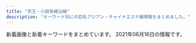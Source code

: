 ```yaml
---
title: "京王・小田急線沿線"
description: "キーワード別にの巨乳アジアン・チャイナエステ嬢情報をまとめました。"
---
```


新着画像と新着キーワードをまとめています。
2021年06月16日の情報です。

<DmmAffiliateIns />
<KeywordTable
  shops={
    [
    {
        "url": "https://mens-pinotnoir.com/index.php",
        "img_links": [
            "https://mens-pinotnoir.com/img/h3_newcast.png",
            "https://mens-pinotnoir.com/girls/nana/d.jpg",
            "https://mens-pinotnoir.com/girls/sana/a.jpg",
            "https://mens-pinotnoir.com/girls/nana/c.jpg",
            "https://mens-pinotnoir.com/girls/koko/c.jpg",
            "https://mens-pinotnoir.com/girls/shion/c.jpg",
            "https://mens-pinotnoir.com/img/background/bg.jpg",
            "https://mens-pinotnoir.com/girls/sakura/a.jpg",
            "https://mens-pinotnoir.com/girls/koko/d.jpg",
            "https://mens-pinotnoir.com/girls/shion/d.jpg",
            "https://mens-pinotnoir.com/img/slider/1.jpg",
            "https://mens-pinotnoir.com/girls/sana/e.jpg",
            "https://mens-pinotnoir.com/girls/koko/e.jpg",
            "https://mens-pinotnoir.com/girls/sakura/e.jpg",
            "https://mens-pinotnoir.com/girls/ayano/d.jpg",
            "https://mens-pinotnoir.com/girls/jyunn/d.jpg",
            "https://mens-pinotnoir.com/girls/sakura/c.jpg",
            "https://mens-pinotnoir.com/girls/nana/a.jpg",
            "https://mens-pinotnoir.com/girls/sana/d.jpg",
            "https://mens-pinotnoir.com/img/qr.png",
            "https://mens-pinotnoir.com/img/h2_contact.png",
            "https://mens-pinotnoir.com/girls/jyunn/b.jpg",
            "https://mens-pinotnoir.com/img/h2_profile.png",
            "https://mens-pinotnoir.com/girls/sana/b.jpg",
            "https://mens-pinotnoir.com/img/h2_job.png",
            "https://mens-pinotnoir.com/girls/jyunn/c.jpg",
            "https://mens-pinotnoir.com/girls/sana/c.jpg",
            "https://mens-pinotnoir.com/img/smapho/bg.jpg",
            "https://mens-pinotnoir.com/girls/ayano/a.jpg",
            "https://mens-pinotnoir.com/girls/koko/a.jpg",
            "https://mens-pinotnoir.com/girls/sakura/b.jpg",
            "https://mens-pinotnoir.com/girls/ayano/e.jpg",
            "https://mens-pinotnoir.com/girls/nana/b.jpg",
            "https://mens-pinotnoir.com/girls/shion/e.jpg",
            "https://mens-pinotnoir.com/girls/shion/a.jpg",
            "https://mens-pinotnoir.com/girls/shion/b.jpg",
            "https://mens-pinotnoir.com/img/h2_sys.png",
            "https://mens-pinotnoir.com/girls/nana/e.jpg",
            "https://mens-pinotnoir.com/img/h2_cast.png",
            "https://mens-pinotnoir.com/img/slider/2.jpg",
            "https://mens-pinotnoir.com/girls/sakura/d.jpg",
            "https://mens-pinotnoir.com/girls/jyunn/a.jpg",
            "https://mens-pinotnoir.com/img/r_sp.png",
            "https://mens-pinotnoir.com/img/h2_link.png",
            "https://mens-pinotnoir.com/girls/ayano/b.jpg",
            "https://mens-pinotnoir.com/img/header.png",
            "https://mens-pinotnoir.com/img/h3_info.png",
            "https://mens-pinotnoir.com/girls/koko/b.jpg",
            "https://mens-pinotnoir.com/girls/jyunn/e.jpg",
            "https://mens-pinotnoir.com/girls/ayano/c.jpg",
            "https://mens-pinotnoir.com/img/r_pc.png"
        ],
        "keywords": {
            "C": 75,
            "84": 19,
            "D": 37,
            "85": 36,
            "82": 38,
            "E": 18,
            "86": 19,
            "88": 18
        },
        "name": "\u30d4\u30ce\u30fb\u30ce\u30ef\u30fc\u30eb",
        "station": "\u7b39\u585a\u99c5"
    },
    {
        "img_links": [
            "http://cattleya427.com/lilac/img/image110.jpg",
            "http://cattleya427.com/lilac/img/image125.jpg",
            "http://cattleya427.com/lilac/img/image140.jpg",
            "http://cattleya427.com/lilac/img/image15.jpg",
            "http://cattleya427.com/lilac/img/image105.jpg",
            "http://cattleya427.com/lilac/img/image13.jpg",
            "http://cattleya427.com/lilac/img/image109.jpg",
            "http://cattleya427.com/lilac/img/image12.jpg",
            "http://cattleya427.com/lilac/img/image11.jpg",
            "http://cattleya427.com/lilac/img/image14.jpg",
            "http://cattleya427.com/lilac/img/image123.jpg",
            "http://cattleya427.com/lilac/img/image112.jpg",
            "http://cattleya427.com/lilac/img/image108.jpg",
            "http://cattleya427.com/lilac/img/image106.jpg",
            "http://cattleya427.com/lilac/img/image111.jpg",
            "http://cattleya427.com/lilac/img/image122.jpg",
            "http://cattleya427.com/lilac/img/image16.jpg",
            "http://cattleya427.com/lilac/img/image107.jpg",
            "http://cattleya427.com/lilac/img/image141.jpg",
            "http://cattleya427.com/lilac/img/image142.jpg",
            "http://cattleya427.com/lilac/img/image139.jpg",
            "http://cattleya427.com/lilac/img/image113.jpg",
            "http://cattleya427.com/lilac/img/image104.jpg",
            "http://cattleya427.com/lilac/img/image124.jpg"
        ],
        "keywords": {},
        "name": "Lilac \uff5e\u30e9\u30a4\u30e9\u30c3\u30af\uff5e",
        "url": "http://cattleya427.com/lilac/index.html",
        "station": "\u660e\u5927\u524d\u99c5\u4e2d\u592e\u53e3"
    },
    {
        "url": "http://bluemoon.ests.jp/",
        "keywords": {},
        "img_links": [],
        "station": "\u8abf\u5e03\u99c5\u6771\u53e3",
        "name": "Blue Moon"
    },
    {
        "name": "\u3055\u304f\u3089\u3093\u307c",
        "url": "http://www.sakuranbo.mensest.com/",
        "station": "\u5343\u6b73\u70cf\u5c71\u99c5\u5317\u53e3",
        "keywords": {
            "85": 16,
            "88": 8,
            "87": 16,
            "D": 40
        },
        "img_links": [
            "http://www.sakuranbo.mensest.com/images/b-tel.png",
            "http://www.sakuranbo.mensest.com/images/tel2.png",
            "http://www.sakuranbo.mensest.com/files/002-02.jpg",
            "http://www.sakuranbo.mensest.com/files/002.jpg",
            "http://www.sakuranbo.mensest.com/images/rsubt1.png",
            "http://www.sakuranbo.mensest.com/files/001-03.jpg",
            "http://www.sakuranbo.mensest.com/files/005-03.jpg",
            "http://www.sakuranbo.mensest.com/files/004-02.jpg",
            "http://www.sakuranbo.mensest.com/files/003-03.jpg",
            "http://www.sakuranbo.mensest.com/images/m4.jpg",
            "http://www.sakuranbo.mensest.com/files/004-03.jpg",
            "http://www.sakuranbo.mensest.com/files/005.jpg",
            "http://www.sakuranbo.mensest.com/images/slider-img001.jpg",
            "http://www.sakuranbo.mensest.com/images/rsubt5.png",
            "http://www.sakuranbo.mensest.com/files/003.jpg",
            "http://www.sakuranbo.mensest.com/images/rsubt2.png",
            "http://www.sakuranbo.mensest.com/images/m2.jpg",
            "http://www.sakuranbo.mensest.com/images/slider-img002.jpg",
            "http://www.sakuranbo.mensest.com/images/m6.jpg",
            "http://www.sakuranbo.mensest.com/images/rsubt6.png",
            "http://www.sakuranbo.mensest.com/files/001.jpg",
            "http://www.sakuranbo.mensest.com/images/m1.jpg",
            "http://www.sakuranbo.mensest.com/images/b-online.png",
            "http://www.sakuranbo.mensest.com/images/rsubt7.png",
            "http://www.sakuranbo.mensest.com/files/004.jpg",
            "http://www.sakuranbo.mensest.com/files/001-02.jpg",
            "http://www.sakuranbo.mensest.com/files/002-03.jpg",
            "http://www.sakuranbo.mensest.com/photo_news/upimg/5145860b89bfdc8409_0.jpg",
            "http://www.sakuranbo.mensest.com/images/rsubt3.png",
            "http://www.sakuranbo.mensest.com/images/rsubt4.png",
            "http://www.sakuranbo.mensest.com/images/m3.jpg",
            "http://www.sakuranbo.mensest.com/files/003-02.jpg",
            "http://www.sakuranbo.mensest.com/files/005-02.jpg"
        ]
    },
    {
        "img_links": [
            "https://hobo100per.jpn.vin/photos/sites/64/2021/04/2021040902115754.jpg",
            "https://hobo100per.jpn.vin/photos/sites/64/2021/02/2021021405253880.jpg",
            "https://hobo100per.jpn.vin/images/s_staff.jpg",
            "https://hobo100per.jpn.vin/images/mobile.jpg",
            "https://hobo100per.jpn.vin/images/room1.jpg",
            "https://hobo100per.jpn.vin/photos/sites/64/2020/10/2020102607255792.jpg",
            "https://hobo100per.jpn.vin/images/1.png",
            "https://hobo100per.jpn.vin/photos/sites/64/2021/06/2021060203045619.jpg",
            "https://hobo100per.jpn.vin/photos/sites/64/2020/10/2020102607255738.jpg",
            "https://hobo100per.jpn.vin/photos/sites/64/2020/12/2020120204102727.jpg",
            "https://hobo100per.jpn.vin/images/end.png",
            "https://hobo100per.jpn.vin/photos/sites/64/2021/06/2021060701482784.jpg",
            "https://hobo100per.jpn.vin/images/s_link.jpg",
            "https://hobo100per.jpn.vin/photos/sites/64/2020/10/2020102607255627.jpg",
            "https://hobo100per.jpn.vin/photos/sites/64/2021/03/2021031502514054.jpg",
            "https://hobo100per.jpn.vin/photos/sites/64/2021/05/2021053103292396.jpg",
            "https://hobo100per.jpn.vin/photos/sites/64/2020/10/2020102607255898.jpg",
            "https://hobo100per.jpn.vin/images/s_topics.jpg",
            "https://hobo100per.jpn.vin/images/room4.jpg",
            "https://hobo100per.jpn.vin/photos/sites/64/2020/11/2020111302073452.jpg",
            "https://hobo100per.jpn.vin/photos/sites/64/2021/01/202101160211441.jpg",
            "https://hobo100per.jpn.vin/images/room2.jpg",
            "https://hobo100per.jpn.vin/images/s_face.jpg",
            "https://hobo100per.jpn.vin/images/face_bj2.jpg",
            "https://hobo100per.jpn.vin/photos/sites/64/2021/06/2021060303273030.jpg",
            "https://hobo100per.jpn.vin/images/top.png",
            "https://hobo100per.jpn.vin/photos/sites/64/2021/02/2021020403220683.jpg",
            "https://hobo100per.jpn.vin/photos/sites/64/2021/02/2021022309221643.jpg",
            "https://hobo100per.jpn.vin/images/room3.jpg",
            "https://hobo100per.jpn.vin/images/news_bj3.jpg",
            "https://hobo100per.jpn.vin/images/news_bj1.jpg",
            "https://hobo100per.jpn.vin/photos/sites/64/2021/05/2021051105251986.jpg"
        ],
        "keywords": {
            "85": 32,
            "87": 112,
            "86": 32,
            "E": 32,
            "83": 32,
            "D": 224,
            "C": 51,
            "84": 64
        },
        "name": "\u307b\u307c100%",
        "station": "\u5343\u6b73\u70cf\u5c71\u99c5\u5317\u53e3",
        "url": "https://hobo100per.jpn.vin/"
    },
    {
        "station": "\u7b39\u585a\u99c5\u5317\u53e3",
        "img_links": [
            "http://aroma-esthe.in.net/img/cg011.png",
            "http://aroma-esthe.in.net/img/no.png",
            "http://aroma-esthe.in.net/img/nav-006.png",
            "http://aroma-esthe.in.net/img/nav-005.png",
            "http://aroma-esthe.in.net/img/tel.png",
            "http://aroma-esthe.in.net/img/cg051.png",
            "http://aroma-esthe.in.net/img/cg03.png",
            "http://aroma-esthe.in.net/img/cg02.png",
            "http://aroma-esthe.in.net/img/nav-004.png",
            "http://aroma-esthe.in.net/img/top01.png",
            "http://aroma-esthe.in.net/img/nav-003.png",
            "http://aroma-esthe.in.net/img/nav-001.png",
            "http://aroma-esthe.in.net/img/nav-002.png"
        ],
        "keywords": {
            "85": 1,
            "C": 1,
            "86": 3
        },
        "url": "http://aroma-esthe.in.net/",
        "name": "\u840c \uff5e\u3082\u3048\uff5e"
    },
    {
        "img_links": [
            "http://simiru.work/uploads/200706/1-200F6162A1116.jpg",
            "http://simiru.work/uploads/allimg/210217/1-21021G45K7.jpg",
            "http://simiru.work/uploads/210217/1-21021G45JWU.jpg",
            "http://simiru.work/uploads/210317/1-21031GA40b18.jpg",
            "http://simiru.work/uploads/allimg/210317/1-21031GA150.jpg",
            "http://simiru.work/uploads/210317/1-21031GT511233.jpg",
            "http://simiru.work/uploads/allimg/210317/1-21031GA253.jpg",
            "http://simiru.work/uploads/210217/1-21021G45Z0R1.jpg",
            "http://simiru.work/uploads/210317/1-21031GA244V4.jpg",
            "http://simiru.work/uploads/allimg/210217/1-21021G45911.jpg",
            "http://simiru.work/uploads/200706/1-200F6162531Y9.png",
            "http://simiru.work/uploads/200706/1-200F616262aV.jpg",
            "http://simiru.work/uploads/200707/1-200FG022542H.jpg",
            "http://simiru.work/uploads/210317/1-21031GA143332.jpg",
            "http://simiru.work/uploads/200706/1-200F6153052L7.jpg",
            "http://simiru.work/uploads/allimg/210317/1-21031GA417.jpg",
            "http://simiru.work/webstyle/gobottom.png",
            "http://simiru.work/uploads/allimg/210217/1-21021G45S1.jpg",
            "http://simiru.work/uploads/210217/1-21021G45Q5O1.jpg"
        ],
        "station": "\u767b\u6238\u99c5\u751f\u7530\u7dd1\u5730\u53e3",
        "url": "http://simiru.work/",
        "name": "\u30b9\u30df\u30ec",
        "keywords": {
            "86": 2,
            "88": 10,
            "E": 9,
            "D": 3
        }
    },
    {
        "url": "http://salon-rlx.com/",
        "keywords": {},
        "img_links": [],
        "name": "\u8776\u821e",
        "station": "\u5343\u6b73\u8239\u6a4b\u99c5\u5357\u53e3"
    },
    {
        "keywords": {
            "86": 16,
            "D": 32,
            "87": 24,
            "C": 34
        },
        "station": "\u660e\u5927\u524d\u99c5\u4e2d\u592e\u53e3",
        "name": "\u611b\u306e\u8a98\u60d1",
        "img_links": [
            "http://www.ainoyuwaku.esturl.com/files/005-02.jpg",
            "http://www.ainoyuwaku.esturl.com/files/004-02.jpg",
            "http://www.ainoyuwaku.esturl.com/files/001.jpg",
            "http://www.ainoyuwaku.esturl.com/photo_news/upimg/31737608bbd71ade4d_0.jpg",
            "http://www.ainoyuwaku.esturl.com/files/002.jpg",
            "http://www.ainoyuwaku.esturl.com/img/ac2.jpg",
            "http://www.ainoyuwaku.esturl.com/files/005.jpg",
            "http://www.ainoyuwaku.esturl.com/img/top_sm.jpg",
            "http://www.ainoyuwaku.esturl.com/img/ac1.jpg",
            "http://www.ainoyuwaku.esturl.com/files/002-02.jpg",
            "http://www.ainoyuwaku.esturl.com/img/top.jpg",
            "http://www.ainoyuwaku.esturl.com/files/003.jpg",
            "http://www.ainoyuwaku.esturl.com/img/spacer900x360.png",
            "http://www.ainoyuwaku.esturl.com/files/004.jpg",
            "http://www.ainoyuwaku.esturl.com/files/001-02.jpg",
            "http://www.ainoyuwaku.esturl.com/files/003-02.jpg"
        ],
        "url": "http://www.ainoyuwaku.esturl.com/"
    },
    {
        "name": "\u82b1\u6c34\u6728",
        "station": "\u5e9c\u4e2d\u99c5\u5357\u53e3",
        "url": "http://hanamizuki.tyo.cm/",
        "keywords": {
            "83": 5,
            "D": 15,
            "86": 15,
            "C": 20
        },
        "img_links": [
            "http://hanamizuki.tyo.cm/photos/sites/32/2019/02/201902151914399.jpg",
            "http://hanamizuki.tyo.cm/photos/sites/32/2017/12/2017121407030461.jpg",
            "http://hanamizuki.tyo.cm/images/nbj1.png",
            "http://hanamizuki.tyo.cm/images/s_link.png",
            "http://hanamizuki.tyo.cm/i/images/room2.jpg",
            "http://hanamizuki.tyo.cm/link/8831.jpg",
            "http://hanamizuki.tyo.cm/images/news_bj3.png",
            "http://hanamizuki.tyo.cm/photos/sites/32/2018/11/2018110115410796.jpg",
            "http://hanamizuki.tyo.cm/photos/sites/32/2016/08/staff4a.jpg",
            "http://hanamizuki.tyo.cm/images/top.jpg",
            "http://hanamizuki.tyo.cm/images/mobile.jpg",
            "http://hanamizuki.tyo.cm/photos/sites/32/2020/01/2020013110290975.jpg",
            "http://hanamizuki.tyo.cm/images/s_staff.png",
            "http://hanamizuki.tyo.cm/link/massage-de_88_31.jpg",
            "http://hanamizuki.tyo.cm/i/images/room3.jpg",
            "http://hanamizuki.tyo.cm/link/esthelove88-31.jpg",
            "http://hanamizuki.tyo.cm/images/s_news.png",
            "http://hanamizuki.tyo.cm/link/walker88.jpg",
            "http://hanamizuki.tyo.cm/link/88x31b.jpg",
            "http://hanamizuki.tyo.cm/link/e0016.jpg",
            "http://hanamizuki.tyo.cm/photos/sites/32/2016/08/staff15.jpg",
            "http://hanamizuki.tyo.cm/i/images/room1.jpg",
            "http://hanamizuki.tyo.cm/images/bj3.jpg",
            "http://menlog.net/link/menlog8831.jpg"
        ]
    },
    {
        "station": "\u8abf\u5e03\u99c5\u6771\u53e3",
        "url": "https://moe.ests.jp/",
        "img_links": [
            "https://moe.ests.jp/images/themes/blue/s_ranking.png",
            "https://moe.ests.jp/images/themes/blue/s_news.png",
            "https://moe.ests.jp/images/themes/blue/s_link.png",
            "https://moe.ests.jp/images/themes/blue/s_zysx.png",
            "https://moe.ests.jp/images/themes/blue/s_pickup.png",
            "https://moe.ests.jp/photos/sites/63/2021/04/202104110309399.jpg",
            "https://moe.ests.jp/images/themes/blue/r3.jpg",
            "https://moe.ests.jp/images/themes/blue/no1.png",
            "https://moe.ests.jp/photos/sites/63/2021/04/2021041103094038.jpg",
            "https://moe.ests.jp/images/themes/blue/s_newface.png",
            "https://moe.ests.jp/images/themes/blue/s_staff.png",
            "https://moe.ests.jp/images/themes/blue/no2.png",
            "https://moe.ests.jp/photos/sites/63/2021/04/202104110309386.jpg",
            "https://moe.ests.jp/photos/sites/63/2021/04/2021041103093931.jpg",
            "https://moe.ests.jp/images/themes/blue/line.png",
            "https://moe.ests.jp/images/themes/blue/mobile.jpg"
        ],
        "keywords": {
            "87": 7,
            "86": 8,
            "C": 11,
            "D": 15
        },
        "name": "\u840c"
    },
    {
        "url": "https://tama-mensesthe.com/",
        "img_links": [
            "https://tama-mensesthe.com/room/3-l.jpg",
            "https://tama-mensesthe.com/menu/staff.png",
            "https://tama-mensesthe.com/images/clear.png",
            "https://tama-mensesthe.com/link/mens-esthe.png",
            "https://tama-mensesthe.com/images/header3.png",
            "https://tama-mensesthe.com/2020/10/06/mirai-s1.jpg",
            "https://tama-mensesthe.com/staff/miki-s1.jpg",
            "https://tama-mensesthe.com/staff/miki-l1.jpg",
            "https://tama-mensesthe.com/staff/aya-l1.jpg",
            "https://kannai-mensesthe.com//images/footer-r.png",
            "https://tama-mensesthe.com//images/footer-r.png",
            "https://tama-mensesthe.com/room/esthe2.jpg",
            "https://tama-mensesthe.com/staff/yumi-s1.jpg",
            "https://tama-mensesthe.com/images/main1.jpg",
            "https://kannai-mensesthe.com/images/footer-l.png",
            "https://tama-mensesthe.com/images/flower.png",
            "https://tama-mensesthe.com/room/4-s.jpg",
            "https://tama-mensesthe.com/menu/info.png",
            "https://tama-mensesthe.com/menu/home.png",
            "https://hamamatsucho-esthe.work/icon/twitter.png",
            "https://tama-mensesthe.com/2020/01/15/momo-s1.jpg",
            "https://tama-mensesthe.com/2020/10/24/yumi-s1.jpg",
            "https://tama-mensesthe.com/room/esthe1.jpg",
            "https://tama-mensesthe.com/staff/mirai-s1.jpg",
            "https://tama-mensesthe.com/button/staff.png",
            "https://tama-mensesthe.com/icon/yelp.png",
            "https://tama-mensesthe.com/images/footer-l.png",
            "https://tama-mensesthe.com/staff/mimi-l1.jpg",
            "https://tama-mensesthe.com/staff/mirai-l1.jpg",
            "https://tama-mensesthe.com/staff/eri-s1.jpg",
            "https://tama-mensesthe.com/room/2-s.jpg",
            "https://tama-mensesthe.com/room/4-l.jpg",
            "https://tama-mensesthe.com/2020/10/06/aya-s1.jpg",
            "https://tama-mensesthe.com/staff/coco-s1.jpg",
            "https://tama-mensesthe.com/button/home.png",
            "https://tama-mensesthe.com/menu/blog.png",
            "https://tama-mensesthe.com/staff/nana-s1.jpg",
            "https://tama-mensesthe.com/staff/yuri-s1.jpg",
            "https://tama-mensesthe.com/room/1-s.jpg",
            "https://tama-mensesthe.com/images/main-sp.jpg",
            "https://tama-mensesthe.com/staff/momo-s1.jpg",
            "https://tama-mensesthe.com/2019/12/25/miki-s1.jpg",
            "https://hamamatsucho-esthe.work/icon/line.png",
            "https://tama-mensesthe.com/button/blog.png",
            "https://tama-mensesthe.com/staff/yuri-l1.jpg",
            "https://tama-mensesthe.com/staff/momo-s2.jpg",
            "https://tama-mensesthe.com/staff/nana-l1.jpg",
            "https://tama-mensesthe.com/2020/07/04/eri-s1.jpg",
            "https://tama-mensesthe.com/staff/yumi-l1.jpg",
            "https://tama-mensesthe.com/staff/momo-l1.jpg",
            "https://tama-mensesthe.com/staff/yuyu-l1.jpg",
            "https://hamamatsucho-esthe.work/icon/facebook.png",
            "https://tama-mensesthe.com/room/1-l.jpg",
            "https://tama-mensesthe.com/room/3-s.jpg",
            "https://tama-mensesthe.com/staff/aya-s1.jpg",
            "https://tama-mensesthe.com/staff/yuyu-s1.jpg",
            "https://tama-mensesthe.com/staff/momo-l2.jpg",
            "https://tama-mensesthe.com/staff/eri-l1.jpg",
            "https://tama-mensesthe.com/staff/mimi-s1.jpg",
            "https://tama-mensesthe.com/room/2-l.jpg",
            "https://tama-mensesthe.com/staff/coco-l1.jpg",
            "https://tama-mensesthe.com/room/esthe3.jpg"
        ],
        "station": "\u8056\u8e5f\u685c\u30f6\u4e18\u99c5\u897f\u53e3",
        "name": "Lotus \uff5e\u30ed\u30fc\u30bf\u30b9\uff5e",
        "keywords": {
            "90": 72,
            "86": 12,
            "88": 12,
            "87": 12,
            "92": 24
        }
    },
    {
        "img_links": [
            "http://shizuka2015.net/images/sakura.jpg",
            "http://shizuka2015.net/images/staff/hikari.jpg",
            "http://shizuka2015.net/images/nav/hanga-sta.jpg",
            "http://shizuka2015.net/images/yuka.jpg",
            "http://shizuka2015.net/images/nav/hanga-acc.jpg",
            "http://shizuka2015.net/images/shop/1.jpg",
            "http://shizuka2015.net/images/w-top.jpg",
            "http://shizuka2015.net/images/nav/hanga-sys.jpg",
            "http://shizuka2015.net/images/sys-n.jpg",
            "http://shizuka2015.net/images/nav/hanga-job.jpg",
            "http://shizuka2015.net/images/shop/4.jpg",
            "http://shizuka2015.net/images/lm-c-bgdb2.png",
            "http://shizuka2015.net/images/shop/6.jpg",
            "http://shizuka2015.net/images/lm-c-bgdow.png",
            "http://shizuka2015.net/images/shop/5.jpg",
            "http://shizuka2015.net/images/aki.jpg",
            "http://shizuka2015.net/images/moe.jpg",
            "http://shizuka2015.net/images/staff/yuri.jpg"
        ],
        "keywords": {
            "C": 7
        },
        "url": "http://shizuka2015.net/",
        "name": "\u9759\u9999",
        "station": "\u4e0b\u5317\u6ca2\u99c5\u5357\u53e3"
    },
    {
        "url": "http://sasazukaamanda.xyz/",
        "station": "\u7b39\u585a\u99c5",
        "name": "\u30a2\u30de\u30f3\u30c0",
        "img_links": [
            "http://sasazukaamanda.xyz/css/staff/staff03.jpg",
            "http://sasazukaamanda.xyz/css/staff/staff01.jpg",
            "http://sasazukaamanda.xyz/css/top01.jpg",
            "http://sasazukaamanda.xyz/css/top03.jpg",
            "http://sasazukaamanda.xyz/css/top02.jpg",
            "http://sasazukaamanda.xyz/images/call.png",
            "http://sasazukaamanda.xyz/css/osusume02.jpg",
            "http://sasazukaamanda.xyz/css/foot.jpg",
            "http://sasazukaamanda.xyz/css/m-head.jpg",
            "http://sasazukaamanda.xyz/css/osusume03.jpg",
            "http://sasazukaamanda.xyz/css/osusume01.jpg",
            "http://sasazukaamanda.xyz/css/staff/staff02.jpg"
        ],
        "keywords": {}
    },
    {
        "url": "https://cindy.relaxjp.com/",
        "name": "Cindy Baby",
        "keywords": {
            "C": 1,
            "E": 6,
            "90": 4,
            "91": 2,
            "87": 1
        },
        "img_links": [
            "https://cindy.relaxjp.com/images/call.png",
            "https://cindy.relaxjp.com/css/staff/staff03.png",
            "https://cindy.relaxjp.com/css/staff/staff07.png",
            "https://cindy.relaxjp.com/css/cam01.jpg",
            "https://cindy.relaxjp.com/css/m-top004.jpg",
            "https://cindy.relaxjp.com/css/staff/staff04.png",
            "https://cindy.relaxjp.com/css/m-head.jpg",
            "https://cindy.relaxjp.com/css/m-top003.jpg",
            "https://cindy.relaxjp.com/css/staff/staff06.png",
            "https://cindy.relaxjp.com/css/staff/staff01.png",
            "https://cindy.relaxjp.com/css/foot01.jpg",
            "https://cindy.relaxjp.com/css/staff/staff02.png",
            "https://cindy.relaxjp.com/css/staff/staff05.png"
        ],
        "station": "\u5343\u6b73\u70cf\u5c71\u99c5\u5317\u53e3"
    },
    {
        "img_links": [],
        "station": "\u660e\u5927\u524d\u99c5\u4e2d\u592e\u53e3",
        "keywords": {},
        "name": "Free Style \uff5e\u30d5\u30ea\u30fc\u30b9\u30bf\u30a4\u30eb\uff5e",
        "url": "http://xn--cckzerb5br7a.com/"
    },
    {
        "name": "Teles -\u30c6\u30ec\u30b9-",
        "keywords": {},
        "station": "\u767b\u6238\u99c5",
        "url": "http://esthegt.xyz/tls/",
        "img_links": [
            "http://esthegt.xyz/tls/images/bt3.png",
            "http://esthegt.xyz/tls/girl/g02.png",
            "http://esthegt.xyz/tls/girl/02.png",
            "http://esthegt.xyz/tls/girl/03.png",
            "http://esthegt.xyz/tls/images/facial-massage.png",
            "http://esthegt.xyz/tls/girl/g01.png",
            "http://esthegt.xyz/tls/girl/todays-girls.png",
            "http://esthegt.xyz/tls/images/bt1.png",
            "http://esthegt.xyz/tls/images/bt5.png",
            "http://esthegt.xyz/tls/images/footer.png",
            "http://esthegt.xyz/tls/images/bt2.png",
            "http://esthegt.xyz/tls/images/bt4.png",
            "http://esthegt.xyz/tls/images/bt6.png",
            "http://esthegt.xyz/tls/girl/g04.png",
            "http://esthegt.xyz/tls/girl/01.png",
            "http://esthegt.xyz/tls/girl/04.png",
            "http://esthegt.xyz/tls/images/header.png",
            "http://esthegt.xyz/tls/girl/g03.png"
        ]
    },
    {
        "url": "http://est-massage.xyz/",
        "station": "\u7b39\u585a\u99c5\u5317\u53e3",
        "keywords": {
            "E": 7,
            "C": 14,
            "86": 20,
            "D": 30,
            "83": 6,
            "88": 6,
            "87": 3,
            "85": 12,
            "84": 13
        },
        "name": "Oasis\uff5e\u30aa\u30a2\u30b7\u30b9\uff5e",
        "img_links": [
            "http://est-massage.xyz/images/88_31.png",
            "http://est-massage.xyz/images/cg02.jpg",
            "http://est-massage.xyz/images/cg06.jpg",
            "http://est-massage.xyz/images/200_40.png",
            "http://est-massage.xyz/images/cg101.jpg",
            "http://est-massage.xyz/images/head_tell2.png",
            "http://est-massage.xyz/images/cg161.jpg",
            "http://est-massage.xyz/images/cg062.jpg",
            "http://est-massage.xyz/images/cg07.jpg",
            "http://est-massage.xyz/images/cg08.jpg",
            "http://est-massage.xyz/images/cg011.jpg",
            "http://est-massage.xyz/images/r1.jpg",
            "http://est-massage.xyz/images/cg09.jpg",
            "http://est-massage.xyz/images/cg11.jpg",
            "http://est-massage.xyz/images/bn01.jpg",
            "http://est-massage.xyz/images/cg052.jpg",
            "http://est-massage.xyz/images/cg081.jpg",
            "http://est-massage.xyz/images/cg041.jpg",
            "http://est-massage.xyz/images/cg152.jpg",
            "http://est-massage.xyz/images/cg18.jpg",
            "http://est-massage.xyz/images/cg12.jpg",
            "http://est-massage.xyz/images/cg021.jpg",
            "http://est-massage.xyz/images/cg031.jpg",
            "http://est-massage.xyz/images/ncg.jpg",
            "http://est-massage.xyz/images/cg022.jpg",
            "http://est-massage.xyz/images/cg16.jpg",
            "http://est-massage.xyz/images/head_tell.png",
            "http://est-massage.xyz/images/cg181.jpg",
            "http://est-massage.xyz/images/sy1.jpg",
            "http://est-massage.xyz/images/cg111.jpg",
            "http://est-massage.xyz/images/cg04.jpg",
            "http://est-massage.xyz/images/cg102.jpg",
            "http://est-massage.xyz/images/cg051.jpg",
            "http://est-massage.xyz/images/cg10.jpg",
            "http://est-massage.xyz/images/250_50.png",
            "http://est-massage.xyz/images/r2.jpg",
            "http://est-massage.xyz/images/cg17.jpg",
            "http://est-massage.xyz/images/sy2.jpg",
            "http://est-massage.xyz/images/r3.jpg",
            "http://est-massage.xyz/images/foot_tel.png",
            "http://est-massage.xyz/images/cg19.jpg",
            "http://est-massage.xyz/images/cg071.jpg",
            "http://est-massage.xyz/images/cg05.jpg",
            "http://est-massage.xyz/images/cg061.jpg",
            "http://est-massage.xyz/images/cg15.jpg",
            "http://est-massage.xyz/images/cg03.jpg",
            "http://est-massage.xyz/images/cg032.jpg",
            "http://est-massage.xyz/images/bn02.jpg",
            "http://est-massage.xyz/images/cg072.jpg",
            "http://est-massage.xyz/images/cg151.jpg",
            "http://est-massage.xyz/images/468_60.png",
            "http://est-massage.xyz/images/cg082.jpg",
            "http://est-massage.xyz/images/cg182.jpg",
            "http://est-massage.xyz/images/cg191.jpg",
            "http://est-massage.xyz/images/side_tel.png",
            "http://est-massage.xyz/images/bn03.jpg"
        ]
    },
    {
        "img_links": [
            "http://www.yuyurando.xyz/images/staff/nana2.jpg",
            "http://www.yuyurando.xyz/images/lanmu/lanmu-staff.jpg",
            "http://www.yuyurando.xyz/images/lanmu/lanmu-sys.jpg",
            "http://www.yuyurando.xyz/images/index-yuyu_17.jpg",
            "http://www.yuyurando.xyz/images/index-yuyu_05.jpg",
            "http://www.yuyurando.xyz/images/index-yuyu_12.jpg",
            "http://www.yuyurando.xyz/images/index-otona_20.jpg",
            "http://www.yuyurando.xyz/images/staff/mi.png",
            "http://www.yuyurando.xyz/images/index-yuyu_20.jpg",
            "http://www.yuyurando.xyz/images/staff/rei.jpg",
            "http://www.yuyurando.xyz/images/staff/momo.jpg",
            "http://www.yuyurando.xyz/images/index-yuyu_03.jpg",
            "http://www.yuyurando.xyz/images/shop/527385908605281370.jpg",
            "http://www.yuyurando.xyz/images/staff/2.jpg",
            "http://www.yuyurando.xyz/images/staff/1.jpg",
            "http://www.niihao.xyz/images/staff/aya.jpg",
            "http://www.yuyurando.xyz/images/index-yuyu_09.jpg"
        ],
        "url": "http://www.yuyurando.xyz/",
        "keywords": {},
        "name": "\u60a0\u3005\u30e9\u30f3\u30c9",
        "station": "\u8056\u8e5f\u685c\u30f6\u4e18\u99c5\u6771\u53e3"
    },
    {
        "keywords": {},
        "name": "\u6f64\u5712",
        "url": "http://www.kousei-jyunen.com/",
        "station": "\u6210\u57ce\u5b66\u5712\u524d\u99c5",
        "img_links": [
            "http://www.kousei-jyunen.com/images/top-munu-1_02.jpg",
            "http://www.kousei-jyunen.com/images/info.jpg",
            "http://www.kousei-jyunen.com/images/top-1_05.jpg",
            "http://www.kousei-jyunen.com/images/top-munu-2_04.jpg",
            "http://www.kousei-jyunen.com/images/top-munu-1_05.jpg",
            "http://www.kousei-jyunen.com/images/top-munu-1_03.jpg",
            "http://www.kousei-jyunen.com/images/top-1_01.jpg",
            "http://www.kousei-jyunen.com/images/top-1_02.jpg",
            "http://www.kousei-jyunen.com/images/top-munu-2_05.jpg",
            "http://www.kousei-jyunen.com/images/news.jpg",
            "http://www.kousei-jyunen.com/images/sys.jpg",
            "http://www.kousei-jyunen.com/images/top-munu-2_03.jpg",
            "http://www.kousei-jyunen.com/images/top-munu-1_01.jpg",
            "http://www.kousei-jyunen.com/images/staff.jpg",
            "http://www.kousei-jyunen.com/images/top-ib.jpg",
            "http://www.kousei-jyunen.com/images/top-munu-2_01.jpg",
            "http://www.kousei-jyunen.com/images/top-munu-2_02.jpg",
            "http://www.kousei-jyunen.com/flash.jpg",
            "http://www.kousei-jyunen.com/images/index_qr.jpg",
            "http://www.kousei-jyunen.com/images/top-1_04.jpg",
            "http://www.kousei-jyunen.com/images/top-1_03.jpg",
            "http://www.kousei-jyunen.com/images/top-munu-1_04.jpg",
            "http://www.kousei-jyunen.com/images/sta.jpg"
        ]
    },
    {
        "url": "http://pandora.estheya.com/",
        "name": "Pandora -\u30d1\u30f3\u30c9\u30e9-",
        "station": "\u8abf\u5e03\u99c5\u5317\u53e3",
        "img_links": [
            "http://pandora.estheya.com/css/staff/staff06.jpg",
            "http://pandora.estheya.com/css/baner.jpg",
            "http://pandora.estheya.com/css/nav/nav-005.jpg",
            "http://pandora.estheya.com/css/nav/nav-006.jpg",
            "http://pandora.estheya.com/css/staff/staff04.jpg",
            "http://pandora.estheya.com/css/staff/staff05.jpg",
            "http://pandora.estheya.com/css/nav/nav-003.jpg",
            "http://pandora.estheya.com/css/osusume01.jpg",
            "http://pandora.estheya.com/css/nav/nav-004.jpg",
            "http://pandora.estheya.com/css/nav/nav-001.jpg",
            "http://pandora.estheya.com/css/tel.png",
            "http://pandora.estheya.com/css/nav/nav-002.jpg",
            "http://pandora.estheya.com/css/staff/staff02.jpg",
            "http://pandora.estheya.com/css/cam01.jpg",
            "http://pandora.estheya.com/css/staff/staff07.jpg",
            "http://pandora.estheya.com/css/top-left02.jpg"
        ],
        "keywords": {
            "87": 1,
            "C": 2,
            "E": 3,
            "90": 1,
            "92": 1,
            "88": 1,
            "91": 1
        }
    },
    {
        "station": "\u8abf\u5e03\u99c5\u6771\u53e3",
        "img_links": [
            "http://esthegt.xyz/yac/images/tt.png",
            "http://esthegt.xyz/yac/images/bar-2.png",
            "http://esthegt.xyz/yac/images/button-3.png",
            "http://esthegt.xyz/yac/girl/9.jpg",
            "http://esthegt.xyz/yac/images/button-4.png",
            "http://esthegt.xyz/yac/girl/g08.png",
            "http://esthegt.xyz/yac/images/bar-6.png",
            "http://esthegt.xyz/yac/girl/11.jpg",
            "http://esthegt.xyz/yac/images/button-2.png",
            "http://esthegt.xyz/yac/images/footer.png",
            "http://esthegt.xyz/yac/images/button-1.png",
            "http://esthegt.xyz/yac/girl/g11.png",
            "http://esthegt.xyz/yac/images/button-5.png",
            "http://esthegt.xyz/yac/girl/g07.png",
            "http://esthegt.xyz/yac/girl/8.jpg",
            "http://esthegt.xyz/yac/images/bar-4.png",
            "http://esthegt.xyz/yac/images/bar-5.png",
            "http://esthegt.xyz/yac/images/bar-3.png",
            "http://esthegt.xyz/yac/images/button-6.png",
            "http://esthegt.xyz/yac/images/bar-1.png",
            "http://esthegt.xyz/yac/girl/7.jpg"
        ],
        "name": "\u3084\u3059\u3089\u304e",
        "url": "http://esthegt.xyz/yac/",
        "keywords": {}
    },
    {
        "name": "ELLIE \uff5e\u30a8\u30ea\u30fc\uff5e",
        "keywords": {},
        "station": "JR\u7a32\u7530\u5824\u99c5",
        "img_links": [
            "http://esthegt.xyz/ell/girl/sd02.png",
            "http://esthegt.xyz/ell/girl/02.png",
            "http://esthegt.xyz/ell/images/footer.png",
            "http://esthegt.xyz/ell/images/header-back.png",
            "http://esthegt.xyz/ell/girl/g02.png",
            "http://esthegt.xyz/ell/girl/sd01.png",
            "http://esthegt.xyz/ell/girl/g01.png",
            "http://esthegt.xyz/ell/girl/sd03.png",
            "http://esthegt.xyz/ell/girl/g03.png",
            "http://esthegt.xyz/ell/girl/g04.png",
            "http://esthegt.xyz/ell/girl/01.png",
            "http://esthegt.xyz/ell/girl/03.png",
            "http://esthegt.xyz/ell/girl/04.png",
            "http://esthegt.xyz/ell/images/phone.png",
            "http://esthegt.xyz/ell/girl/todays-girls1.png"
        ],
        "url": "http://esthegt.xyz/ell/"
    },
    {
        "keywords": {
            "C": 16
        },
        "station": "\u5e9c\u4e2d\u99c5\u5357\u53e3",
        "name": "\u96c5\u30fb\u307f\u3084\u3073",
        "url": "http://arm-relax.com/",
        "img_links": [
            "http://arm-relax.com/staff/yuri/01mb.jpg",
            "http://arm-relax.com/staff/eri/01mb.jpg",
            "http://arm-relax.com/img/ttl_staff.png",
            "http://arm-relax.com/staff/yuri/01.jpg",
            "http://arm-relax.com/staff/mika/01mb.jpg",
            "http://arm-relax.com/img/ttl_recbnr.png",
            "http://arm-relax.com/img/ttl_link.png",
            "http://arm-relax.com/staff/mika/01.jpg",
            "http://arm-relax.com/pic/topimg1.jpg",
            "http://arm-relax.com/staff/mimi/01mb.jpg",
            "http://arm-relax.com/i/files/homeimg.jpg",
            "http://arm-relax.com/pic/topimg2.jpg",
            "http://arm-relax.com/staff/mimi/01.jpg",
            "http://arm-relax.com/staff/aya/01mb.jpg",
            "http://arm-relax.com/img/ttl_mobile.png",
            "http://arm-relax.com/staff/yumi/01.jpg",
            "http://arm-relax.com/staff/eri/01.jpg",
            "http://arm-relax.com/staff/yumi/01mb.jpg",
            "http://arm-relax.com/staff/aya/01.jpg",
            "http://arm-relax.com/pic/head.png"
        ]
    },
    {
        "keywords": {},
        "img_links": [
            "https://lu-rinpa.tokyo/wp-content/themes/este/img/top-img01.png",
            "https://lu-rinpa.tokyo/wp-content/themes/este/img/3.jpg",
            "https://lu-rinpa.tokyo/wp-content/uploads/2019/12/rydftugihoix.jpg",
            "https://lu-rinpa.tokyo/wp-content/uploads/2019/06/6.jpg",
            "https://lu-rinpa.tokyo/wp-content/themes/este/img/1.jpg",
            "https://lu-rinpa.tokyo/wp-content/themes/este/img/tel01.png",
            "https://lu-rinpa.tokyo/wp-content/themes/este/img/2.jpg",
            "https://lu-rinpa.tokyo/wp-content/uploads/2019/12/rtdyfugihojsa.jpg",
            "https://lu-rinpa.tokyo/wp-content/themes/este/img/4.jpg",
            "https://lu-rinpa.tokyo/wp-content/themes/este/img/top-img066.png",
            "https://lu-rinpa.tokyo/wp-content/uploads/2019/12/dtyfugihoja.jpg",
            "https://lu-rinpa.tokyo/wp-content/themes/este/img/top-img02.png",
            "https://lu-rinpa.tokyo/wp-content/themes/este/img/tel.png",
            "https://lu-rinpa.tokyo/wp-content/themes/este/img/top-img035.png"
        ],
        "url": "https://lu-rinpa.tokyo/",
        "station": "\u8056\u8e5f\u685c\u30f6\u4e18\u99c5\u6771\u53e3",
        "name": "\u685c\u96ea"
    },
    {
        "name": "come here \u30ea\u30e9\u30af\u30bc\u30fc\u30b7\u30e7\u30f3",
        "keywords": {
            "86": 48,
            "88": 12,
            "85": 74,
            "E": 36,
            "D": 158,
            "C": 80,
            "87": 72
        },
        "station": "\u9ad8\u5e61\u4e0d\u52d5\u99c5",
        "img_links": [
            "http://shes-room.ests.jp/images/link_nav05.jpg",
            "http://shes-room.ests.jp/images/tit_eject.jpg",
            "http://shes-room.ests.jp/images/link_nav06.jpg",
            "http://shes-room.ests.jp/photos/sites/28/2020/10/2020101016222167.jpg",
            "http://shes-room.ests.jp/images/link_nav04.jpg",
            "http://shes-room.ests.jp/photos/sites/28/2020/12/202012011125470.jpg",
            "http://shes-room.ests.jp/images/room6_l.jpg",
            "http://shes-room.ests.jp/images/link_nav03.jpg",
            "http://shes-room.ests.jp/photos/sites/28/2020/12/2020120712462037.jpg",
            "http://shes-room.ests.jp/images/top.png",
            "http://shes-room.ests.jp/photos/sites/28/2020/11/2020112612090675.jpg",
            "http://shes-room.ests.jp/photos/sites/28/2020/10/2020101614244874.jpg",
            "http://shes-room.ests.jp/images/sp_top.jpg",
            "http://shes-room.ests.jp/images/tit_new.jpg",
            "http://shes-room.ests.jp/photos/sites/28/2021/02/2021022614145396.jpg",
            "http://shes-room.ests.jp/images/img_eject.jpg",
            "http://shes-room.ests.jp/photos/sites/28/2020/10/202010071757145.jpg",
            "http://shes-room.ests.jp/images/close_eject.png",
            "http://shes-room.ests.jp/photos/sites/28/2020/10/2020100717571635.jpg",
            "http://shes-room.ests.jp/images/room4_l.jpg",
            "http://shes-room.ests.jp/photos/sites/28/2020/11/2020111612224039.jpg",
            "http://shes-room.ests.jp/images/room5_l.jpg",
            "http://shes-room.ests.jp/photos/sites/28/2020/12/2020122711283243.jpg",
            "http://shes-room.ests.jp/photos/sites/28/2020/11/2020111110271328.jpg",
            "http://shes-room.ests.jp/images/tit_face.jpg",
            "http://shes-room.ests.jp/photos/sites/28/2021/03/2021030315242120.jpg",
            "http://shes-room.ests.jp/images/btn_eject.jpg",
            "http://shes-room.ests.jp/photos/sites/28/2021/02/2021020115594033.jpg",
            "http://shes-room.ests.jp/photos/sites/28/2021/03/2021031115115796.jpg",
            "http://shes-room.ests.jp/photos/sites/28/2020/12/2020122115433089.jpg",
            "http://shes-room.ests.jp/images/room2_l.jpg",
            "http://shes-room.ests.jp/images/link_nav02.jpg",
            "http://shes-room.ests.jp/images/room3_l.jpg",
            "http://shes-room.ests.jp/images/link_nav01.jpg",
            "http://shes-room.ests.jp/photos/sites/28/2020/10/2020100717571670.jpg",
            "http://shes-room.ests.jp/images/link_nav07.jpg",
            "http://shes-room.ests.jp/photos/sites/28/2021/02/2021020116004176.jpg",
            "http://shes-room.ests.jp/images/room1_l.jpg",
            "http://shes-room.ests.jp/photos/sites/28/2021/02/2021021511201284.jpg",
            "http://shes-room.ests.jp/photos/sites/28/2020/10/2020100717571552.jpg"
        ],
        "url": "http://shes-room.ests.jp/"
    },
    {
        "name": "\u6afb\u59eb",
        "img_links": [
            "http://asu-ka.net/images/staff3.jpg",
            "http://asu-ka.net/images/s_link.jpg",
            "http://asu-ka.net/images/nei_bj2.jpg",
            "http://asu-ka.net/images/movie.jpg",
            "http://asu-ka.net/images/room4.jpg",
            "http://asu-ka.net/images/s_chedule.jpg",
            "http://asu-ka.net/images/room1.jpg",
            "http://asu-ka.net/images/staff4.jpg",
            "http://asu-ka.net/images/tel.jpg",
            "http://asu-ka.net/images/staff1.jpg",
            "http://asu-ka.net/images/girl-z1.jpg",
            "http://asu-ka.net/images/girl-z2.jpg",
            "http://asu-ka.net/images/staff0.jpg",
            "http://asu-ka.net/images/staff2.jpg",
            "http://asu-ka.net/images/s_staff.jpg",
            "http://asu-ka.net/images/room2.jpg",
            "http://asu-ka.net/images/s_news.jpg",
            "http://asu-ka.net/images/room3.jpg",
            "http://asu-ka.net/images/mobile.jpg"
        ],
        "station": "\u5411\u30f6\u4e18\u904a\u5712\u99c5\u5357\u53e3",
        "url": "http://asu-ka.net/",
        "keywords": {
            "86": 10,
            "C": 23
        }
    },
    {
        "img_links": [
            "http://lucky-one.jpn.mn/images/themes/blue/no1.png",
            "http://lucky-one.jpn.mn/photos/sites/44/2021/04/2021040809431373.jpg",
            "http://lucky-one.jpn.mn/photos/sites/44/2021/04/2021040809375410.jpg",
            "http://lucky-one.jpn.mn/images/themes/blue/no2.png",
            "http://lucky-one.jpn.mn/photos/sites/44/2021/04/202104080940066.jpg",
            "http://lucky-one.jpn.mn/photos/sites/44/2021/04/2021040809400714.jpg",
            "http://lucky-one.jpn.mn/images/themes/blue/line.png",
            "http://lucky-one.jpn.mn/photos/sites/44/2021/04/2021040809393275.jpg",
            "http://lucky-one.jpn.mn/photos/sites/44/2021/04/2021040809401068.jpg",
            "http://lucky-one.jpn.mn/photos/sites/44/2021/04/2021040809412150.jpg",
            "http://lucky-one.jpn.mn/photos/sites/44/2021/04/2021040809400869.jpg",
            "http://lucky-one.jpn.mn/images/themes/blue/s_ranking.png",
            "http://lucky-one.jpn.mn/photos/sites/44/2021/04/2021040809411939.jpg",
            "http://lucky-one.jpn.mn/photos/sites/44/2021/04/2021040809431618.jpg",
            "http://lucky-one.jpn.mn/images/room4.jpg",
            "http://lucky-one.jpn.mn/images/themes/blue/s_newface.png",
            "http://lucky-one.jpn.mn/images/themes/blue/r3.jpg",
            "http://lucky-one.jpn.mn/images/themes/blue/s_zysx.png",
            "http://lucky-one.jpn.mn/images/themes/blue/mobile.jpg",
            "http://lucky-one.jpn.mn/images/room3.jpg",
            "http://lucky-one.jpn.mn/photos/sites/44/2021/04/2021040809412291.jpg",
            "http://lucky-one.jpn.mn/photos/sites/44/2021/04/2021040809411851.jpg",
            "http://lucky-one.jpn.mn/images/themes/blue/s_pickup.png",
            "http://lucky-one.jpn.mn/photos/sites/44/2021/04/2021040809431346.jpg",
            "http://lucky-one.jpn.mn/images/themes/blue/s_staff.png",
            "http://lucky-one.jpn.mn/photos/sites/44/2021/04/202104080943116.jpg",
            "http://lucky-one.jpn.mn/images/room2.jpg",
            "http://lucky-one.jpn.mn/photos/sites/44/2021/04/2021040809384593.jpg",
            "http://lucky-one.jpn.mn/photos/sites/44/2021/04/2021040809393049.jpg",
            "http://lucky-one.jpn.mn/photos/sites/44/2021/04/2021040809412036.jpg",
            "http://lucky-one.jpn.mn/images/themes/blue/s_link.png",
            "http://lucky-one.jpn.mn/photos/sites/44/2021/04/2021040809431450.jpg",
            "http://lucky-one.jpn.mn/photos/sites/44/2021/04/2021040809400982.jpg",
            "http://lucky-one.jpn.mn/photos/sites/44/2021/04/2021040809404287.jpg",
            "http://lucky-one.jpn.mn/images/room1.jpg",
            "http://lucky-one.jpn.mn/images/themes/blue/s_news.png"
        ],
        "name": "\u30a2\u30ed\u30de\u30b8\u30e5\u30e9\u30af",
        "station": "\u5e9c\u4e2d\u99c5\u5357\u53e3",
        "keywords": {
            "85": 14,
            "83": 5,
            "E": 4,
            "87": 5,
            "C": 23,
            "88": 4,
            "86": 9,
            "D": 28
        },
        "url": "http://lucky-one.jpn.mn/"
    },
    {
        "keywords": {},
        "url": "http://www.iyasi.work/",
        "name": "COCORO",
        "img_links": [
            "http://www.iyasi.work/images/ac1.png",
            "http://www.iyasi.work/images/sys2.png",
            "http://www.iyasi.work/images/ac2.png",
            "http://www.iyasi.work/images/int1.png",
            "http://www.iyasi.work/images/3.jpg",
            "http://www.iyasi.work/images/mobile.jpg",
            "http://www.iyasi.work/img/miyuki1.jpg",
            "http://www.iyasi.work/images/sys1.png",
            "http://www.iyasi.work/images/ta.jpg",
            "http://www.iyasi.work/images/news.png",
            "http://www.iyasi.work/images/int2.png",
            "http://www.iyasi.work/images/interior_t.jpg",
            "http://www.iyasi.work/images/tel2.png",
            "http://www.iyasi.work/img/yuri1.jpg",
            "http://www.iyasi.work/images/tel.jpg",
            "http://www.iyasi.work/images/2.jpg",
            "http://www.iyasi.work/img/momo1.jpg",
            "http://www.iyasi.work/images/1.jpg",
            "http://www.iyasi.work/images/info.png",
            "http://www.iyasi.work/images/tel1.png",
            "http://www.iyasi.work/images/staff_t.jpg",
            "http://www.iyasi.work/images/line.png"
        ],
        "station": "\u8abf\u5e03\u99c5\u6771\u53e3"
    },
    {
        "name": "Enjoy",
        "keywords": {
            "90": 1,
            "C": 11,
            "D": 1,
            "86": 1,
            "E": 1,
            "G": 2,
            "89": 1,
            "87": 1
        },
        "url": "http://www.enjoy-massage.work/",
        "img_links": [
            "http://www.enjoy-massage.work/img/nos.jpg",
            "http://www.enjoy-massage.work/img/s7.jpg",
            "http://www.enjoy-massage.work/img/sta8.jpg",
            "http://www.enjoy-massage.work/img/s6.jpg",
            "http://www.enjoy-massage.work/img/st5.jpg",
            "http://www.enjoy-massage.work/img/st6.jpg",
            "http://www.enjoy-massage.work/img/sta5.jpg",
            "http://www.enjoy-massage.work/img/s5.jpg",
            "http://www.enjoy-massage.work/img/st8.jpg",
            "http://www.enjoy-massage.work/img/flash.jpg",
            "http://www.enjoy-massage.work/img/mo.png",
            "http://www.enjoy-massage.work/img/botton.jpg",
            "http://www.enjoy-massage.work/img/st7.jpg",
            "http://www.enjoy-massage.work/img/sta7.jpg",
            "http://www.enjoy-massage.work/img/r1.jpg",
            "http://www.enjoy-massage.work/img/sta6.jpg",
            "http://www.enjoy-massage.work/img/acc.jpg",
            "http://www.enjoy-massage.work/img/s8.jpg",
            "http://www.enjoy-massage.work/img/head.jpg",
            "http://www.enjoy-massage.work/img/pickup20.jpg",
            "http://www.enjoy-massage.work/img/r2.jpg"
        ],
        "station": "\u7b39\u585a\u99c5\u5357\u53e3"
    },
    {
        "keywords": {},
        "name": "Impact \uff5e\u30a4\u30f3\u30d1\u30af\u30c8\uff5e",
        "url": "http://xn--vckg5a9gugx77pgi4bmma.xyz/",
        "img_links": [
            "http://xn--vckg5a9gugx77pgi4bmma.xyz/image/girl3.jpg",
            "http://xn--vckg5a9gugx77pgi4bmma.xyz/image/img3.jpg",
            "http://xn--vckg5a9gugx77pgi4bmma.xyz/image/girl8.jpg",
            "http://xn--vckg5a9gugx77pgi4bmma.xyz/image/img4.jpg",
            "http://xn--vckg5a9gugx77pgi4bmma.xyz/image/navihiden.png",
            "http://xn--vckg5a9gugx77pgi4bmma.xyz/image/img2.jpg",
            "http://xn--vckg5a9gugx77pgi4bmma.xyz/image/girl1.jpg"
        ],
        "station": "\u4e0b\u9ad8\u4e95\u6238\u99c5\u5317\u53e3"
    },
    {
        "keywords": {
            "E": 2,
            "84": 2,
            "87": 2,
            "C": 2
        },
        "img_links": [
            "http://luna.ebb.jp/images/pagetop.png",
            "http://luna.ebb.jp/images/tel.png",
            "http://luna.ebb.jp/images/nav_link01.png",
            "http://luna.ebb.jp/images/nav_link02.png",
            "http://luna.ebb.jp/images/nav_link04.png",
            "http://luna.ebb.jp/2/uploadimg/1622184590.jpg",
            "http://luna.ebb.jp/images/nav_link06.png",
            "http://luna.ebb.jp/2/uploadimg/1623841520.jpg",
            "http://luna.ebb.jp/images/side_mobile.jpg",
            "http://luna.ebb.jp/images/nav_link05.png",
            "http://luna.ebb.jp/images/nav_link03.png",
            "http://luna.ebb.jp/images/tit_pick.png",
            "http://luna.ebb.jp/images/call.png",
            "http://luna.ebb.jp/2/uploadimg/1620482919.jpg",
            "http://luna.ebb.jp/2/uploadimg/1623223825.jpg",
            "http://luna.ebb.jp/2/uploadimg/1620491495.jpeg"
        ],
        "station": "\u3064\u3064\u3058\u30f6\u4e18\u99c5\u5317\u53e3",
        "url": "http://luna.ebb.jp/",
        "name": "\u30eb\u30fc\u30ca"
    },
    {
        "name": "\u30ec\u30a4\u30f3\u30dc\u30fc",
        "img_links": [
            "https://es-relax.tokyo/wp-content/uploads/2021/05/q1324876rainbow.jpg",
            "https://es-relax.tokyo/wp-content/themes/este/img/top-img01a.png",
            "https://es-relax.tokyo/wp-content/themes/este/img/top-img01.png",
            "https://es-relax.tokyo/wp-content/themes/este/img/2.jpg",
            "https://es-relax.tokyo/wp-content/themes/este/img/call.png",
            "https://es-relax.tokyo/wp-content/themes/este/img/top-img01b.png",
            "https://es-relax.tokyo/wp-content/themes/este/img/top-img04.png",
            "https://es-relax.tokyo/wp-content/uploads/2020/02/8976218rainbow.jpg",
            "https://es-relax.tokyo/wp-content/uploads/2020/02/1rainbow-1.jpg",
            "https://es-relax.tokyo/wp-content/themes/este/img/tel_header.png",
            "https://es-relax.tokyo/wp-content/uploads/2020/12/87612rainbow.jpg",
            "https://es-relax.tokyo/wp-content/uploads/2020/11/8976512rainbow.jpg",
            "https://es-relax.tokyo/wp-content/uploads/2020/11/908271rainbow.jpg",
            "https://es-relax.tokyo/wp-content/themes/este/img/4.jpg",
            "https://es-relax.tokyo/wp-content/uploads/2020/02/897621rainbow.jpg",
            "https://es-relax.tokyo/wp-content/uploads/2020/10/11rainbow.jpg",
            "https://es-relax.tokyo/wp-content/uploads/2021/04/56786rainbow.jpg",
            "https://es-relax.tokyo/wp-content/themes/este/img/top-img02.png",
            "https://es-relax.tokyo/wp-content/themes/este/img/3.jpg",
            "https://es-relax.tokyo/wp-content/themes/este/img/tel_footer.png",
            "https://es-relax.tokyo/wp-content/themes/este/img/1.jpg",
            "https://es-relax.tokyo/wp-content/uploads/2020/02/87261rainbow.jpg",
            "https://es-relax.tokyo/wp-content/uploads/2021/02/9876rainbow.jpg",
            "https://es-relax.tokyo/wp-content/uploads/2020/02/8972186rainbow.jpg"
        ],
        "keywords": {
            "E": 24,
            "F": 6,
            "D": 9
        },
        "station": "\u5343\u6b73\u70cf\u5c71\u99c5\u5317\u53e3",
        "url": "https://es-relax.tokyo/"
    },
    {
        "name": "Sweet Heart",
        "img_links": [
            "http://sweet-heart.work/images/int2.jpg",
            "http://sweet-heart.work/img/yien2.jpg",
            "http://sweet-heart.work/images/1.jpg",
            "http://sweet-heart.work/images/mobile.jpg",
            "http://sweet-heart.work/img/risan1.jpg",
            "http://sweet-heart.work/img/yien1.jpg",
            "http://sweet-heart.work/images/news.jpg",
            "http://sweet-heart.work/img/miki1.jpg",
            "http://sweet-heart.work/img/moe2.jpg",
            "http://sweet-heart.work/images/5.jpg",
            "http://sweet-heart.work/img/moe3.jpg",
            "http://sweet-heart.work/images/head.jpg",
            "http://sweet-heart.work/images/4.jpg",
            "http://sweet-heart.work/img/risan2.jpg",
            "http://sweet-heart.work/images/b2.jpg",
            "http://sweet-heart.work/images/b1.jpg",
            "http://sweet-heart.work/images/att.png",
            "http://sweet-heart.work/img/mimi1.jpg",
            "http://sweet-heart.work/images/int1.jpg",
            "http://sweet-heart.work/images/3.jpg",
            "http://sweet-heart.work/images/tr.jpg",
            "http://sweet-heart.work/images/sys.jpg",
            "http://sweet-heart.work/images/2.jpg",
            "http://sweet-heart.work/images/ta.jpg",
            "http://sweet-heart.work/img/moe1.jpg",
            "http://sweet-heart.work/images/interior_t.png",
            "http://sweet-heart.work/images/staff_t.png"
        ],
        "keywords": {},
        "station": "\u5e9c\u4e2d\u99c5\u5317\u53e3",
        "url": "http://sweet-heart.work/"
    },
    {
        "station": "\u6210\u57ce\u5b66\u5712\u524d\u99c5",
        "url": "https://s-botan.tokyo/",
        "img_links": [
            "https://s-botan.tokyo/wp-content/uploads/2020/02/16botan.jpg",
            "https://s-botan.tokyo/wp-content/uploads/2020/02/15botan.jpg",
            "https://s-botan.tokyo/wp-content/themes/este/img/top-img05.png",
            "https://s-botan.tokyo/wp-content/themes/este/img/2.jpg",
            "https://s-botan.tokyo/wp-content/themes/este/img/top-img01b.png",
            "https://s-botan.tokyo/wp-content/themes/este/img/1.jpg",
            "https://s-botan.tokyo/wp-content/themes/este/img/tel_header.png",
            "https://s-botan.tokyo/wp-content/themes/este/img/tel_footer.png",
            "https://s-botan.tokyo/wp-content/themes/este/img/call.png",
            "https://s-botan.tokyo/wp-content/themes/este/img/top-img01.png",
            "https://s-botan.tokyo/wp-content/uploads/2020/02/14botan.jpg",
            "https://s-botan.tokyo/wp-content/themes/este/img/3.jpg",
            "https://s-botan.tokyo/wp-content/uploads/2020/02/11botan.jpg",
            "https://s-botan.tokyo/wp-content/themes/este/img/4.jpg",
            "https://s-botan.tokyo/wp-content/uploads/2020/02/5botan.jpg",
            "https://s-botan.tokyo/wp-content/themes/este/img/top-img01a.png",
            "https://s-botan.tokyo/wp-content/uploads/2020/02/13botan.jpg",
            "https://s-botan.tokyo/wp-content/uploads/2020/02/12botan.jpg",
            "https://s-botan.tokyo/wp-content/uploads/2020/02/9botan.jpg",
            "https://s-botan.tokyo/wp-content/themes/este/img/top-img02.png"
        ],
        "name": "\u30dc\u30bf\u30f3",
        "keywords": {
            "D": 15,
            "C": 9
        }
    },
    {
        "url": "http://space.iyasi.me/",
        "name": "\u7652\u3057\u7a7a\u9593",
        "img_links": [
            "http://space.iyasi.me/layer/images/top/top_05.jpg",
            "http://space.iyasi.me/images/ser1.jpg",
            "http://space.iyasi.me/images/s_service.png",
            "http://space.iyasi.me/images/staff_bj4.png",
            "http://space.iyasi.me/images/staff20a.jpg",
            "http://space.iyasi.me/layer/images/top/top_02.jpg",
            "http://space.iyasi.me/images/top2.jpg",
            "http://space.iyasi.me/layer/images/top/top_04.jpg",
            "http://space.iyasi.me/images/staff7.jpg",
            "http://space.iyasi.me/images/staff1.jpg",
            "http://space.iyasi.me/images/staff17a.jpg",
            "http://space.iyasi.me/images/ser2.jpg",
            "http://space.iyasi.me/layer/images/top/top_01.jpg",
            "http://space.iyasi.me/images/1.jpg",
            "http://space.iyasi.me/images/staff1a.jpg",
            "http://space.iyasi.me/images/top1.jpg",
            "http://space.iyasi.me/images/ser4.jpg",
            "http://space.iyasi.me/layer/images/top/top_03.jpg",
            "http://space.iyasi.me/images/info.png",
            "http://space.iyasi.me/images/ser3.jpg",
            "http://space.iyasi.me/images/staff13a.jpg",
            "http://space.iyasi.me/layer/images/top/top_06.jpg",
            "http://space.iyasi.me/images/s_info.png",
            "http://space.iyasi.me/images/staff18a.jpg",
            "http://space.iyasi.me/layer/images/top.jpg",
            "http://space.iyasi.me/images/staff16a.jpg",
            "http://space.iyasi.me/layer/images/top/top_08.png",
            "http://space.iyasi.me/images/staff22a.jpg",
            "http://space.iyasi.me/images/staff_bj1.png",
            "http://space.iyasi.me/images/wenzi-staff.png",
            "http://space.iyasi.me/images/staff16b.jpg",
            "http://space.iyasi.me/images/staff21a.jpg"
        ],
        "station": "\u8056\u8e5f\u685c\u30f6\u4e18\u99c5\u6771\u53e3",
        "keywords": {
            "88": 6,
            "83": 3,
            "86": 2,
            "85": 3,
            "84": 9
        }
    },
    {
        "img_links": [
            "https://alice.relaxjp.com/css/m-top-right02.jpg",
            "https://alice.relaxjp.com/css/m-yejiao.jpg",
            "https://alice.relaxjp.com/css/m-top04.jpg",
            "https://alice.relaxjp.com/css/staff/staff04.png",
            "https://alice.relaxjp.com/css/m-top-right04.jpg",
            "https://alice.relaxjp.com/css/m-top02.jpg",
            "https://alice.relaxjp.com/css/m-top-right01.jpg",
            "https://alice.relaxjp.com/css/m-left.jpg",
            "https://alice.relaxjp.com/css/staff/staff03.png",
            "https://alice.relaxjp.com/css/m-head.jpg",
            "https://alice.relaxjp.com/css/staff/staff01.png",
            "https://alice.relaxjp.com/css/top-right05.jpg",
            "https://alice.relaxjp.com/css/m-top-right03.jpg",
            "https://alice.relaxjp.com/css/staff/staff02.png",
            "https://alice.relaxjp.com/images/call.png",
            "https://alice.relaxjp.com/css/top-left01.jpg",
            "https://alice.relaxjp.com/css/m-right.jpg"
        ],
        "name": "Alice -\u30a2\u30ea\u30b9-",
        "keywords": {
            "D": 3,
            "89": 1,
            "92": 1,
            "E": 1,
            "90": 2
        },
        "station": "\u7b39\u585a\u99c5\u5317\u53e3",
        "url": "https://alice.relaxjp.com/"
    },
    {
        "url": "http://www.celia.work/",
        "name": "RIBBON -\u30ea\u30dc\u30f3-",
        "keywords": {},
        "station": "\u5e9c\u4e2d\u99c5\u5317\u53e3",
        "img_links": [
            "http://www.celia.work/images/menu/top.jpg",
            "http://www.celia.work/staff/rika.jpg",
            "http://www.celia.work/images/concept.jpg",
            "http://www.celia.work/images/menu/interior.jpg",
            "http://www.celia.work/images/ta.jpg",
            "http://www.celia.work/images/int1.png",
            "http://www.celia.work/img/rika1.jpg",
            "http://www.celia.work/images/b1.jpg",
            "http://www.celia.work/images/news.jpg",
            "http://www.celia.work/images/staff_t.jpg",
            "http://www.celia.work/images/sys3.png",
            "http://www.celia.work/img/rika2.jpg",
            "http://www.celia.work/img/ami1.jpg",
            "http://www.celia.work/images/int2.png",
            "http://www.celia.work/staff/ami.jpg",
            "http://www.celia.work/images/sys2.jpg",
            "http://www.celia.work/images/b2.jpg",
            "http://www.celia.work/images/int3.png",
            "http://www.celia.work/images/menu/staff.jpg",
            "http://www.celia.work/img/ami2.jpg",
            "http://www.celia.work/images/head.jpg",
            "http://www.celia.work/images/b3.jpg",
            "http://www.celia.work/images/interior_t.jpg",
            "http://www.celia.work/images/sys1.jpg"
        ]
    },
    {
        "keywords": {
            "C": 11,
            "D": 6,
            "87": 4,
            "86": 2
        },
        "name": "\u96c5",
        "img_links": [
            "http://www.miyabi.esturl.com/files/002-03.jpg",
            "http://www.miyabi.esturl.com/files/001-02.jpg",
            "http://www.miyabi.esturl.com/images/attention.png",
            "http://www.miyabi.esturl.com/images/infoSlide01.jpg",
            "http://www.miyabi.esturl.com/files/002-02.jpg",
            "http://www.miyabi.esturl.com/files/001.jpg",
            "http://www.miyabi.esturl.com/files/003-03.jpg",
            "http://www.miyabi.esturl.com/files/003.jpg",
            "http://www.miyabi.esturl.com/images/coverParts.png",
            "http://www.miyabi.esturl.com/images/backlistbtn.png",
            "http://www.miyabi.esturl.com/files/002.jpg",
            "http://www.miyabi.esturl.com/files/001-03.jpg",
            "http://www.miyabi.esturl.com/files/003-02.jpg"
        ],
        "url": "http://www.miyabi.esturl.com/",
        "station": "\u4eac\u738b\u6c38\u5c71\u99c5\u5317\u53e3"
    },
    {
        "url": "http://hatagayalove.xyz/",
        "name": "\u6708\u306e\u96eb",
        "station": "\u5e61\u30f6\u8c37\u99c5\u5317\u53e3",
        "keywords": {
            "87": 6,
            "90": 2,
            "88": 6,
            "D": 6,
            "F": 2,
            "E": 6
        },
        "img_links": [
            "http://hatagayalove.xyz/images/topb7ea.jpg",
            "http://hatagayalove.xyz/files/00138e3.jpg",
            "http://hatagayalove.xyz/files/003-0338e3.jpg",
            "http://hatagayalove.xyz/files/023b7ea.jpg",
            "http://hatagayalove.xyz/images/top60df.jpg",
            "http://hatagayalove.xyz/files/020-02011d.jpg",
            "http://hatagayalove.xyz/files/019f705.jpg",
            "http://hatagayalove.xyz/images/top38e3.jpg",
            "http://hatagayalove.xyz/files/001caf5.jpg",
            "http://hatagayalove.xyz/files/001-0338e3.jpg",
            "http://hatagayalove.xyz/files/00338e3.jpg",
            "http://hatagayalove.xyz/files/021b7ea.jpg",
            "http://hatagayalove.xyz/files/023caf5.jpg",
            "http://hatagayalove.xyz/images/topd289.jpg",
            "http://hatagayalove.xyz/images/backlist.jpg",
            "http://hatagayalove.xyz/files/002caf5.jpg",
            "http://hatagayalove.xyz/files/023-03d289.jpg",
            "http://hatagayalove.xyz/files/021-03d289.jpg",
            "http://hatagayalove.xyz/images/top011d.jpg",
            "http://hatagayalove.xyz/files/001b7ea.jpg",
            "http://hatagayalove.xyz/files/002-02d289.jpg",
            "http://hatagayalove.xyz/images/bjs3.jpg",
            "http://hatagayalove.xyz/files/002-03d289.jpg",
            "http://hatagayalove.xyz/files/003b7ea.jpg",
            "http://hatagayalove.xyz/files/019caf5.jpg",
            "http://hatagayalove.xyz/files/020b7ea.jpg",
            "http://hatagayalove.xyz/files/003caf5.jpg",
            "http://hatagayalove.xyz/files/021-02d289.jpg",
            "http://hatagayalove.xyz/files/001-0238e3.jpg",
            "http://hatagayalove.xyz/files/021d289.jpg",
            "http://hatagayalove.xyz/files/020011d.jpg",
            "http://hatagayalove.xyz/files/021caf5.jpg",
            "http://hatagayalove.xyz/images/news1.jpg",
            "http://hatagayalove.xyz/files/023d289.jpg",
            "http://hatagayalove.xyz/files/023-02d289.jpg",
            "http://hatagayalove.xyz/files/019b7ea.jpg",
            "http://hatagayalove.xyz/files/003-0238e3.jpg",
            "http://hatagayalove.xyz/images/girl_bt.jpg",
            "http://hatagayalove.xyz/images/topcaf5.jpg",
            "http://hatagayalove.xyz/files/019-03f705.jpg",
            "http://hatagayalove.xyz/images/staff_line.jpg",
            "http://hatagayalove.xyz/images/topf705.jpg",
            "http://hatagayalove.xyz/files/002d289.jpg",
            "http://hatagayalove.xyz/images/pick.jpg",
            "http://hatagayalove.xyz/files/020caf5.jpg",
            "http://hatagayalove.xyz/files/020-03011d.jpg",
            "http://hatagayalove.xyz/files/002b7ea.jpg",
            "http://hatagayalove.xyz/files/019-02f705.jpg"
        ]
    },
    {
        "img_links": [
            "http://www.chiretuyiabo.xyz/webstyle/rsubt6.png",
            "http://www.chiretuyiabo.xyz/uploads/210115/1-21011511141CY.jpg",
            "http://www.chiretuyiabo.xyz/webstyle/rsubt3.png",
            "http://www.chiretuyiabo.xyz/webstyle/m1.jpg",
            "http://www.chiretuyiabo.xyz/uploads/210115/1-210115112K52S.jpg",
            "http://www.chiretuyiabo.xyz/webstyle/tel2.png",
            "http://www.chiretuyiabo.xyz/webstyle/m6.jpg",
            "http://www.chiretuyiabo.xyz/uploads/200706/1-200F6153052L7.jpg",
            "http://www.chiretuyiabo.xyz/uploads/allimg/201124/1-201124091002.jpg",
            "http://www.chiretuyiabo.xyz/webstyle/rsubt4.png",
            "http://www.chiretuyiabo.xyz/uploads/201116/1-201116092632O1.jpg",
            "http://www.chiretuyiabo.xyz/uploads/210115/1-210115111210154.jpg",
            "http://www.chiretuyiabo.xyz/webstyle/m4.jpg",
            "http://www.chiretuyiabo.xyz/webstyle/rsubt5.png",
            "http://www.chiretuyiabo.xyz/webstyle/m2.jpg",
            "http://www.chiretuyiabo.xyz/webstyle/rsubt1.png",
            "http://www.chiretuyiabo.xyz/uploads/201116/1-201116092F09D.jpg",
            "http://www.chiretuyiabo.xyz/uploads/201116/1-2011160926104Z.jpg",
            "http://www.chiretuyiabo.xyz/webstyle/slider-img001.jpg",
            "http://www.chiretuyiabo.xyz/uploads/allimg/201105/1-201105125636.jpg",
            "http://www.chiretuyiabo.xyz/webstyle/rsubt7.png",
            "http://www.chiretuyiabo.xyz/uploads/201116/1-201116092320547.jpg",
            "http://www.chiretuyiabo.xyz/uploads/201116/1-201116092H2128.jpg",
            "http://www.chiretuyiabo.xyz/uploads/210115/1-210115111154J0.jpg",
            "http://www.chiretuyiabo.xyz/webstyle/rsubt2.png",
            "http://www.chiretuyiabo.xyz/uploads/210115/1-21011511145KM.jpg",
            "http://www.chiretuyiabo.xyz/uploads/210115/1-21011511143V36.jpg"
        ],
        "name": "Honey \uff5e\u30cf\u30cb\u30fc\uff5e",
        "keywords": {
            "\u4e73": 4
        },
        "station": "JR\u7a32\u7530\u5824\u99c5",
        "url": "http://www.chiretuyiabo.xyz/"
    },
    {
        "url": "http://scure.work/",
        "keywords": {
            "86": 10,
            "C": 16,
            "85": 5,
            "D": 12
        },
        "station": "\u767b\u6238\u99c5\u591a\u6469\u5ddd\u53e3",
        "name": "Sucre -\u30b9\u30af\u30ec-",
        "img_links": [
            "http://scure.work/staff/koko1.jpg",
            "http://scure.work/staff/sora1.jpg",
            "http://scure.work/img/footer/tel.png",
            "http://scure.work/img/banner/info.jpg",
            "http://scure.work/img/header/tel.png",
            "http://scure.work/templates_c/e1.jpg",
            "http://scure.work/img/recruit/topimage.jpg",
            "http://scure.work/templates_c/e2.jpg",
            "http://scure.work/templates_c/e1s.jpg",
            "http://scure.work/img/header/tel_s.png",
            "http://scure.work/templates_c/e3s.jpg",
            "http://scure.work/img/banner/rec.jpg",
            "http://scure.work/staff/yuna1.jpg",
            "http://scure.work/templates_c/e3.jpg",
            "http://scure.work/templates_c/e2s.jpg",
            "http://scure.work/img/icon/close.png"
        ]
    },
    {
        "name": "Sweet Time",
        "url": "http://www.huiyiop.xyz/",
        "keywords": {},
        "img_links": [
            "http://www.huiyiop.xyz/uploads/allimg/210518/1-21051Q25515958.jpg",
            "http://www.huiyiop.xyz/index_files/1615346033-top.jpg",
            "http://www.huiyiop.xyz/uploads/210526/1-2105261426441V.jpg",
            "http://www.huiyiop.xyz/uploads/allimg/210517/1-21051G01313T7.png",
            "http://www.huiyiop.xyz/uploads/210610/1-210610153434B7.jpg",
            "http://www.huiyiop.xyz/index_files/1615346279-interior.jpg",
            "http://www.huiyiop.xyz/uploads/allimg/210616/1-210616153AW46.jpg",
            "http://www.huiyiop.xyz/index_files/1615347885-news.jpg",
            "http://www.huiyiop.xyz/uploads/210525/1-210525100219160.jpg",
            "http://www.huiyiop.xyz/index_files/1615354994-interior_t.jpg",
            "http://www.huiyiop.xyz/uploads/210525/1-210525100030V3.jpg",
            "http://www.huiyiop.xyz/uploads/210518/1-21051Q5144K03.jpg",
            "http://www.huiyiop.xyz/uploads/210519/1-210519141249128.jpg",
            "http://www.huiyiop.xyz/uploads/210526/1-2105261422023P.jpg",
            "http://www.huiyiop.xyz/index_files/1615346254-staff.jpg",
            "http://www.huiyiop.xyz/index_files/pagetop.png",
            "http://www.huiyiop.xyz/index_files/1615344873-headpm.jpg",
            "http://www.huiyiop.xyz/uploads/210519/1-21051914131L48.jpg",
            "http://www.huiyiop.xyz/uploads/allimg/210520/1-2105201531523F.jpg",
            "http://www.huiyiop.xyz/uploads/210605/1-210605124624940.jpg",
            "http://www.huiyiop.xyz/uploads/210527/1-21052G6331Q23.jpg",
            "http://www.huiyiop.xyz/index_files/1615349518-pickupb.png",
            "http://www.huiyiop.xyz/uploads/210616/1-210616153P1N8.jpg",
            "http://www.huiyiop.xyz/uploads/allimg/210518/1-21051Q2553D31.jpg",
            "http://www.huiyiop.xyz/index_files/1615350476-tg.jpg",
            "http://www.huiyiop.xyz/uploads/allimg/210518/1-21051Q25502Q4.jpg",
            "http://www.huiyiop.xyz/index_files/1615349416-pickup.jpg",
            "http://www.huiyiop.xyz/uploads/allimg/210611/1-2106111HG2J2.jpg",
            "http://www.huiyiop.xyz/uploads/210527/1-21052G633415L.jpg",
            "http://www.huiyiop.xyz/uploads/210518/1-21051Q62ZV57.jpg",
            "http://www.huiyiop.xyz/uploads/210519/1-210519141FH08.jpg",
            "http://www.huiyiop.xyz/uploads/210605/1-210605124614530.jpg",
            "http://www.huiyiop.xyz/index_files/1615344802-headpc.jpg",
            "http://www.huiyiop.xyz/uploads/210616/1-210616153K0C8.jpg",
            "http://www.huiyiop.xyz/uploads/210518/1-21051Q62921946.jpg",
            "http://www.huiyiop.xyz/uploads/210518/1-21051Q62U3103.jpg",
            "http://www.huiyiop.xyz/uploads/210519/1-210519141IE27.jpg",
            "http://www.huiyiop.xyz/uploads/210610/1-210610153535A5.jpg",
            "http://www.huiyiop.xyz/uploads/allimg/210518/1-21051Q25602Y9.jpg"
        ],
        "station": "\u7b39\u585a\u99c5"
    },
    {
        "station": "\u5e9c\u4e2d\u99c5\u5357\u53e3",
        "url": "https://es-tonix.com/",
        "keywords": {
            "\u30bb\u30af\u30b7\u30fc": 2
        },
        "img_links": [
            "https://es-tonix.com/wp-content/themes/este/img/top-img02a.png",
            "https://es-tonix.com/wp-content/themes/este/img/top-img03a.png",
            "https://es-tonix.com/wp-content/uploads/2021/04/4EBE72EF-2B90-4F07-BE48-47A9FAA85450.jpeg",
            "https://es-tonix.com/wp-content/themes/este/img/top-img07.png",
            "https://es-tonix.com/wp-content/themes/este/img/call.png",
            "https://es-tonix.com/wp-content/themes/este/img/top-img06.png",
            "https://es-tonix.com/wp-content/uploads/2019/06/E8CFA28F-4F73-4C31-9D61-621E5D24A80E.jpeg",
            "https://es-tonix.com/wp-content/themes/este/img/top-img01b.png",
            "https://es-tonix.com/wp-content/themes/este/img/3.jpg",
            "https://es-tonix.com/wp-content/themes/este/img/top-img01a.png",
            "https://es-tonix.com/wp-content/uploads/2021/04/9305A578-6EB1-4009-BBAE-2316F94E2C0C.jpeg",
            "https://es-tonix.com/wp-content/uploads/2019/06/5947F5C5-4B57-4941-9106-D738D4F78698.jpeg",
            "https://es-tonix.com/wp-content/themes/este/img/tel_footer.png",
            "https://es-tonix.com/wp-content/uploads/2021/04/E3FFBFAE-89B4-43A7-BA90-1482DDEF744E.jpeg",
            "https://es-tonix.com/wp-content/uploads/2021/04/695FB2FD-141C-435D-9A3E-6720BF5516F0.jpeg",
            "https://es-tonix.com/wp-content/uploads/2021/04/692B597B-1CEB-42C9-8F8A-9CDE197A3C46.jpeg",
            "https://es-tonix.com/wp-content/themes/este/img/tel_header.png",
            "https://es-tonix.com/wp-content/themes/este/img/top-img05.png",
            "https://es-tonix.com/wp-content/themes/este/img/2.jpg",
            "https://es-tonix.com/wp-content/uploads/2021/04/5B2F80E2-4F72-4135-B8F3-286BB45A4044.jpeg",
            "https://es-tonix.com/wp-content/uploads/2021/04/EBF139A6-A306-4E96-941A-32B836D41A85.jpeg",
            "https://es-tonix.com/wp-content/uploads/2021/04/10891220-2F30-4B76-B8DC-35ED21FF2CC5.jpeg",
            "https://es-tonix.com/wp-content/themes/este/img/top-img04.png",
            "https://es-tonix.com/wp-content/themes/este/img/1.jpg",
            "https://es-tonix.com/wp-content/themes/este/img/4.jpg",
            "https://es-tonix.com/wp-content/uploads/2019/06/F0BA29ED-B784-4924-B1A9-F26AC4BB7486.jpeg",
            "https://es-tonix.com/wp-content/uploads/2017/12/222222222222222221.jpg",
            "https://es-tonix.com/wp-content/uploads/2021/04/CC5657CA-78F6-4890-9761-08D817F164A3.jpeg"
        ],
        "name": "TONIX"
    },
    {
        "name": "\u82b1\u306e\u9999",
        "url": "http://relax-esthe.net/",
        "img_links": [
            "http://relax-esthe.net/img/cg2.jpg",
            "http://relax-esthe.net/img/r3.jpg",
            "http://relax-esthe.net/img/cg1.jpg",
            "http://relax-esthe.net/img/no.png",
            "http://relax-esthe.net/img/rb.png",
            "http://relax-esthe.net/img/mx.png",
            "http://relax-esthe.net/img/cg3.jpg",
            "http://relax-esthe.net/img/cg7.jpg",
            "http://relax-esthe.net/img/r1.jpg",
            "http://relax-esthe.net/img/r2.jpg",
            "http://relax-esthe.net/img/t5.jpg",
            "http://relax-esthe.net/img/cg4.jpg",
            "http://relax-esthe.net/img/cg10.jpg",
            "http://relax-esthe.net/img/t4.jpg",
            "http://relax-esthe.net/img/t1.jpg",
            "http://relax-esthe.net/img/top.png",
            "http://relax-esthe.net/img/t3.jpg",
            "http://relax-esthe.net/img/t2.jpg"
        ],
        "keywords": {
            "86": 4,
            "88": 1,
            "87": 1
        },
        "station": "\u3064\u3064\u3058\u30f6\u4e18\u99c5\u5317\u53e3"
    },
    {
        "station": "\u5e9c\u4e2d\u99c5\u5317\u53e3",
        "img_links": [
            "http://www.fuwa.work/staff/miki.jpg",
            "http://www.fuwa.work/staff/mimi.jpg",
            "http://www.fuwa.work/staff/risan.jpg",
            "http://www.fuwa.work/img/mimi1.jpg",
            "http://www.fuwa.work/img/risan1.jpg",
            "http://www.fuwa.work/images/staff_t.png",
            "http://www.fuwa.work/images/info.png",
            "http://www.fuwa.work/images/sys2.jpg",
            "http://www.fuwa.work/img/risan2.jpg",
            "http://www.fuwa.work/images/head.jpg",
            "http://www.fuwa.work/images/int2.png",
            "http://www.fuwa.work/images/sys4.png",
            "http://www.fuwa.work/images/rec.jpg",
            "http://www.fuwa.work/images/int1.png",
            "http://www.fuwa.work/images/mobile.jpg",
            "http://www.fuwa.work/img/miki1.jpg",
            "http://www.fuwa.work/images/sys3.jpg",
            "http://www.fuwa.work/images/line.png",
            "http://www.fuwa.work/img/moe2.jpg",
            "http://www.fuwa.work/images/sys1.jpg",
            "http://www.fuwa.work/images/news.jpg",
            "http://www.fuwa.work/staff/moe.jpg",
            "http://www.fuwa.work/img/moe1.jpg",
            "http://www.fuwa.work/images/interior_t.png"
        ],
        "name": "Olive \uff5e\u30aa\u30ea\u30fc\u30d6\uff5e",
        "keywords": {},
        "url": "http://www.fuwa.work/"
    },
    {
        "name": "\u7e01",
        "url": "http://www.en.mensest.com/",
        "station": "\u4eac\u738b\u6c38\u5c71\u99c5\u5317\u53e3",
        "img_links": [
            "http://www.en.mensest.com/images/top.png",
            "http://www.en.mensest.com/files/001.jpg",
            "http://www.en.mensest.com/files/003.jpg",
            "http://www.en.mensest.com/files/002.jpg",
            "http://www.en.mensest.com/images/staff_s.png",
            "http://www.en.mensest.com/files/004.jpg",
            "http://www.en.mensest.com/files/008.jpg",
            "http://www.en.mensest.com/images/news.png",
            "http://www.en.mensest.com/images/evetop.png",
            "http://www.en.mensest.com/files/006.jpg",
            "http://www.en.mensest.com/files/007.jpg",
            "http://www.en.mensest.com/files/009.jpg"
        ],
        "keywords": {
            "87": 18,
            "D": 21,
            "C": 3,
            "86": 6
        }
    },
    {
        "url": "http://www.tukinohikai.xyz/",
        "keywords": {
            "86": 1,
            "F": 1,
            "88": 1,
            "D": 2
        },
        "img_links": [
            "http://www.tukinohikai.xyz/uploads/210222/1-21022216060D43.jpg",
            "http://www.tukinohikai.xyz/uploads/210222/1-210222120QYH.jpg",
            "http://www.tukinohikai.xyz/uploads/210222/1-210222113331928.jpg"
        ],
        "name": "Alice \uff5e\u30a2\u30ea\u30b9\uff5e",
        "station": "\u767b\u6238\u99c5\u751f\u7530\u7dd1\u5730\u53e3"
    },
    {
        "img_links": [
            "http://relax-ms.com/img/nav-004.png",
            "http://relax-ms.com/img/nav-006.png",
            "http://relax-ms.com/img/stt.jpg",
            "http://relax-ms.com/img/nav-003.png",
            "http://relax-ms.com/staff/aya/01.png",
            "http://relax-ms.com/staff/ann/01.png",
            "http://relax-ms.com/img/nav-002.png",
            "http://relax-ms.com/staff/sera/01.png",
            "http://relax-ms.com/staff/arise/01.png",
            "http://relax-ms.com/img/stb.jpg",
            "http://relax-ms.com/staff/minami/01.png",
            "http://relax-ms.com/staff/hitomi/02.png",
            "http://relax-ms.com/img/nav-001.png",
            "http://relax-ms.com/staff/nana/01.png",
            "http://relax-ms.com/staff/sasa/01.png",
            "http://relax-ms.com/staff/mimi/01.png",
            "http://relax-ms.com/img/tel.png",
            "http://relax-ms.com/img/no.png",
            "http://relax-ms.com/staff/riri/01.png",
            "http://relax-ms.com/img/nav-005.png",
            "http://relax-ms.com/staff/ai/01.png",
            "http://relax-ms.com/staff/hitomi/01.png"
        ],
        "url": "http://relax-ms.com/",
        "keywords": {},
        "name": "\u30d5\u30a9\u30fc\u30a8\u30d0\u30fc",
        "station": "\u7b39\u585a\u99c5\u5317\u53e3"
    },
    {
        "url": "http://www.goldsea.work/",
        "station": "\u767b\u6238\u99c5",
        "img_links": [
            "http://www.goldsea.work/staff/rika.jpg",
            "http://www.goldsea.work/staff/riko1.jpg",
            "http://www.goldsea.work/staff/nao2.jpg",
            "http://www.goldsea.work/staff/koko.jpg",
            "http://www.goldsea.work/staff/koko1.jpg",
            "http://www.goldsea.work/img/pic/int2.jpg",
            "http://www.goldsea.work/staff/riko.jpg",
            "http://www.goldsea.work/staff/risa1.jpg",
            "http://www.goldsea.work/staff/rika1.jpg",
            "http://www.goldsea.work/img/pic/int3.jpg",
            "http://www.goldsea.work/staff/nao1.jpg",
            "http://www.goldsea.work/staff/yuki1.jpg",
            "http://www.goldsea.work/img/pic/int1.jpg",
            "http://www.goldsea.work/staff/mayu2.jpg",
            "http://www.goldsea.work/img/pic/slide_12.jpg",
            "http://www.goldsea.work/staff/koko2.jpg",
            "http://www.goldsea.work/img/pic/slide_11.jpg",
            "http://www.goldsea.work/staff/nao.jpg",
            "http://www.goldsea.work/staff/mayu.jpg",
            "http://www.goldsea.work/staff/mayu1.jpg",
            "http://www.goldsea.work/staff/yuki2.jpg",
            "http://www.goldsea.work/staff/rika2.jpg",
            "http://www.goldsea.work/staff/yuki.jpg",
            "http://www.goldsea.work/staff/risa.jpg",
            "http://www.goldsea.work/staff/riko2.jpg",
            "http://www.goldsea.work/img/loader.png"
        ],
        "keywords": {
            "85": 1,
            "87": 1,
            "89": 1,
            "E": 4,
            "83": 1,
            "F": 2,
            "86": 2,
            "C": 4,
            "D": 4,
            "84": 1
        },
        "name": "Stylish"
    },
    {
        "img_links": [
            "http://www.niihao.xyz/images/index-yume_04.jpg",
            "http://www.niihao.xyz/images/staff/shazhi.jpg",
            "http://www.niihao.xyz/images/l-nav-_staff.jpg",
            "http://www.niihao.xyz/images/staff/miki.jpeg",
            "http://www.niihao.xyz/images/lanmu_03.jpg",
            "http://www.niihao.xyz/images/staff/aya2.jpg",
            "http://www.niihao.xyz/images/lanmu_07.jpg",
            "http://www.niihao.xyz/images/index-yume_11.jpg",
            "http://www.niihao.xyz/images/nav/l-nav-_job.jpg",
            "http://www.niihao.xyz/psd/off.jpg",
            "http://www.niihao.xyz/images/staff/11.jpg",
            "http://www.niihao.xyz/images/lanmu_06.jpg",
            "http://www.niihao.xyz/images/4.jpg",
            "http://www.niihao.xyz/images/index-yume_02.jpg",
            "http://www.niihao.xyz/images/staff/remon.jpg"
        ],
        "name": "\u30cb\u30fc\u30cf\u30aa",
        "station": "\u5e9c\u4e2d\u99c5\u5357\u53e3",
        "url": "http://www.niihao.xyz/",
        "keywords": {}
    },
    {
        "station": "\u5e9c\u4e2d\u99c5",
        "keywords": {
            "E": 4,
            "\u4e73": 1,
            "\u5de8\u4e73": 1,
            "\u30bb\u30af\u30b7\u30fc": 1,
            "F": 28,
            "D": 7,
            "C": 2
        },
        "name": "Dear",
        "img_links": [
            "https://dear.ests.jp/photos/sites/49/2021/04/2021041319465766.jpeg",
            "https://dear.ests.jp/images/s_info.jpg",
            "https://dear.ests.jp/photos/sites/49/2021/06/2021061418582933.jpeg",
            "https://dear.ests.jp/photos/sites/49/2021/04/2021042000340375.jpeg",
            "https://dear.ests.jp/photos/sites/49/2021/04/2021042700265716.jpeg",
            "https://dear.ests.jp/photos/sites/49/2021/04/2021041216053062.jpg",
            "https://dear.ests.jp/images/info2.jpg",
            "https://dear.ests.jp/images/paypay.jpg",
            "https://dear.ests.jp/photos/sites/49/2021/06/202106020238508.jpeg",
            "https://dear.ests.jp/photos/sites/49/2021/06/2021060318563698.jpeg",
            "https://dear.ests.jp/photos/sites/49/2021/04/2021041511140229.jpeg",
            "https://dear.ests.jp/images/1.jpg",
            "https://dear.ests.jp/photos/sites/49/2021/05/2021051114140830.jpeg",
            "https://dear.ests.jp/images/top.jpg",
            "https://dear.ests.jp/photos/sites/49/2021/05/2021052514195070.jpeg",
            "https://dear.ests.jp/photos/sites/49/2021/04/2021041513454813.jpeg",
            "https://dear.ests.jp/images/s_staff.jpg",
            "https://dear.ests.jp/images/link2.jpg",
            "https://dear.ests.jp/photos/sites/49/2021/04/2021041901291776.jpeg",
            "https://dear.ests.jp/photos/sites/49/2021/05/2021050810150376.jpeg",
            "https://dear.ests.jp/photos/sites/49/2021/04/2021042600463028.jpeg",
            "https://dear.ests.jp/photos/sites/49/2021/04/2021042615175874.jpeg",
            "https://dear.ests.jp/images/bj3.jpg",
            "https://dear.ests.jp/images/amore.jpg",
            "https://dear.ests.jp/photos/sites/49/2021/05/2021051414211872.jpeg",
            "https://dear.ests.jp/images/member.jpg",
            "https://dear.ests.jp/photos/sites/49/2021/04/2021042601291034.jpeg",
            "https://dear.ests.jp/photos/sites/49/2021/04/2021041513593722.jpeg",
            "https://dear.ests.jp/photos/sites/49/2021/04/2021041913195348.jpeg",
            "https://dear.ests.jp/images/bj1.jpg",
            "https://esta-kanto.com/img/kanto/esta-200_40.jpg",
            "https://dear.ests.jp/photos/sites/49/2021/05/2021051715055993.jpeg",
            "https://dear.ests.jp/photos/sites/49/2021/04/2021041511095279.jpeg",
            "https://dear.ests.jp/images/s_link.jpg",
            "https://dear.ests.jp/photos/sites/49/2021/05/2021052413183715.jpeg"
        ],
        "url": "https://dear.ests.jp/"
    },
    {
        "station": "\u5e9c\u4e2d\u99c5\u5317\u53e3",
        "img_links": [
            "http://www.gekabijin.relaxmens.com/files/003-02.jpg",
            "http://www.gekabijin.relaxmens.com/images/shop/s5.jpg",
            "http://www.gekabijin.relaxmens.com/files/002.jpg",
            "http://www.gekabijin.relaxmens.com/images/shop/s4.jpg",
            "http://www.gekabijin.relaxmens.com/images/r3.jpg",
            "http://www.gekabijin.relaxmens.com/images/shop/s3.jpg",
            "http://www.gekabijin.relaxmens.com/files/003-03.jpg",
            "http://www.gekabijin.relaxmens.com/files/002-03.jpg",
            "http://www.gekabijin.relaxmens.com/files/004-03.jpg",
            "http://www.gekabijin.relaxmens.com/files/001.jpg",
            "http://www.gekabijin.relaxmens.com/files/004.jpg",
            "http://www.gekabijin.relaxmens.com/images/shop/s6.jpg",
            "http://www.gekabijin.relaxmens.com/files/005-02.jpg",
            "http://www.gekabijin.relaxmens.com/files/002-02.jpg",
            "http://www.gekabijin.relaxmens.com/images/shop/s1.jpg",
            "http://www.gekabijin.relaxmens.com/files/001-03.jpg",
            "http://www.gekabijin.relaxmens.com/files/004-02.jpg",
            "http://www.gekabijin.relaxmens.com/photo_news/upimg/2514060b4b5c2f383e_0.jpg",
            "http://www.gekabijin.relaxmens.com/files/005-03.jpg",
            "http://www.gekabijin.relaxmens.com/images/shop/s2.jpg",
            "http://www.gekabijin.relaxmens.com/files/003.jpg",
            "http://www.gekabijin.relaxmens.com/files/005.jpg",
            "http://www.gekabijin.relaxmens.com/images/mobile.jpg",
            "http://www.gekabijin.relaxmens.com/files/001-02.jpg"
        ],
        "name": "\u6708\u4e0b\u7f8e\u4eba",
        "url": "http://www.gekabijin.relaxmens.com/",
        "keywords": {
            "C": 13,
            "87": 20,
            "D": 20
        }
    },
    {
        "station": "\u4ee3\u3005\u6728\u4e0a\u539f\u99c5\u5357\u53e3",
        "url": "http://aroma-relax.red/",
        "keywords": {
            "87": 2,
            "E": 4,
            "86": 18,
            "D": 16
        },
        "img_links": [
            "http://aroma-relax.red/img/f1.jpg",
            "http://aroma-relax.red/img/f4.jpg",
            "http://aroma-relax.red/img/cg06.jpg",
            "http://aroma-relax.red/img/cg07.jpg",
            "http://aroma-relax.red/img/cg10.jpg",
            "http://aroma-relax.red/img/top.jpg",
            "http://aroma-relax.red/img/cg04.jpg",
            "http://aroma-relax.red/img/cg08.jpg",
            "http://aroma-relax.red/img/cg02.jpg",
            "http://aroma-relax.red/img/cg05.jpg",
            "http://aroma-relax.red/img/stafft.jpg",
            "http://aroma-relax.red/img/cg01.jpg",
            "http://aroma-relax.red/img/f2.jpg",
            "http://aroma-relax.red/img/cg03.jpg",
            "http://aroma-relax.red/img/cg09.jpg",
            "http://aroma-relax.red/img/footer.jpg",
            "http://aroma-relax.red/img/f3.jpg",
            "http://aroma-relax.red/img/no.png",
            "http://aroma-relax.red/img/l.png"
        ],
        "name": "for you"
    },
    {
        "name": "\u30e9\u30f3\u30c9\u30d7\u30ea\u30f3\u30b9",
        "station": "\u5e61\u30f6\u8c37\u99c5\u5357\u53e3",
        "keywords": {},
        "url": "https://www.land-prince.work/",
        "img_links": [
            "https://www.land-prince.work/images/3.jpg",
            "https://www.land-prince.work/images/b3.jpg",
            "https://www.land-prince.work/img/yuyu1.jpg",
            "https://www.land-prince.work/images/b1.jpg",
            "https://www.land-prince.work/images/news.jpg",
            "https://www.land-prince.work/img/yuki1.jpg",
            "https://www.land-prince.work/images/10.jpg",
            "https://www.land-prince.work/images/int1.jpg",
            "https://www.land-prince.work/images/8.jpg",
            "https://www.land-prince.work/images/s1.png",
            "https://www.land-prince.work/images/sisu.jpg",
            "https://www.land-prince.work/images/tel.jpg",
            "https://www.land-prince.work/img/rio1.jpg",
            "https://www.land-prince.work/img/momo1.jpg",
            "https://www.land-prince.work/img/mina1.jpg",
            "https://www.land-prince.work/img/tomo1.jpg",
            "https://www.land-prince.work/images/sys1.jpg",
            "https://www.land-prince.work/images/2.jpg",
            "https://www.land-prince.work/images/7.jpg",
            "https://www.land-prince.work/images/4.jpg",
            "https://www.land-prince.work/img/yuyu2.jpg",
            "https://www.land-prince.work/images/9.jpg",
            "https://www.land-prince.work/images/5.jpg",
            "https://www.land-prince.work/images/int2.jpg",
            "https://www.land-prince.work/images/interior_t.jpg",
            "https://www.land-prince.work/images/b2.jpg",
            "https://www.land-prince.work/images/head.jpg",
            "https://www.land-prince.work/images/rtel.jpg",
            "https://www.land-prince.work/images/sys2.jpg",
            "https://www.land-prince.work/img/momo2.jpg",
            "https://www.land-prince.work/img/yuri2.jpg",
            "https://www.land-prince.work/images/mobile.jpg",
            "https://www.land-prince.work/img/yuri1.jpg",
            "https://www.land-prince.work/images/6.jpg",
            "https://www.land-prince.work/img/riri1.jpg",
            "https://www.land-prince.work/img/nana1.jpg",
            "https://www.land-prince.work/images/rec1.jpg",
            "https://www.land-prince.work/img/eri2.jpg",
            "https://www.land-prince.work/img/eri1.jpg",
            "https://www.land-prince.work/images/staff_t.jpg",
            "https://www.land-prince.work/images/1.jpg"
        ]
    },
    {
        "station": "\u4eac\u738b\u591a\u6469\u30bb\u30f3\u30bf\u30fc\u99c5\u897f\u53e3",
        "name": "\u693f",
        "img_links": [
            "http://www.aroma-tsubaki.com/uploads/aromatsubaki/2020/10/flash6.jpg",
            "http://www.aroma-tsubaki.com/uploads/aromatsubaki/2020/10/flash4.jpg",
            "http://www.aroma-tsubaki.com/uploads/aromatsubaki/2011/11/e794bbe5838f-029.jpg",
            "http://www.aroma-tsubaki.com/uploads/aromatsubaki/2020/10/flash3.jpg",
            "http://www.aroma-tsubaki.com/uploads/aromatsubaki/2012/05/e794bbe5838f-1623.jpg",
            "http://www.aroma-tsubaki.com/uploads/aromatsubaki/2020/10/top.jpg",
            "http://www.aroma-tsubaki.com/uploads/aromatsubaki/2011/10/zi_link.jpg",
            "http://www.aroma-tsubaki.com/uploads/aromatsubaki/2011/10/play2.jpg",
            "http://www.aroma-tsubaki.com/uploads/aromatsubaki/2020/10/flash1.jpg",
            "http://www.aroma-tsubaki.com/uploads/aromatsubaki/2011/10/play1.jpg",
            "http://www.aroma-tsubaki.com/uploads/aromatsubaki/2012/03/e794bbe5838f-1079.jpg",
            "http://www.aroma-tsubaki.com/uploads/aromatsubaki/2011/10/play3.jpg",
            "http://www.aroma-tsubaki.com/uploads/aromatsubaki/2020/10/flash2.jpg",
            "http://www.aroma-tsubaki.com/uploads/aromatsubaki/images/no-photo.jpg",
            "http://www.aroma-tsubaki.com/uploads/aromatsubaki/2018/10/tel.jpg",
            "http://www.aroma-tsubaki.com/uploads/aromatsubaki/2011/10/play4.jpg",
            "http://www.aroma-tsubaki.com/uploads/aromatsubaki/2011/10/shouji.jpg",
            "http://www.aroma-tsubaki.com/uploads/aromatsubaki/2011/11/e794bbe5838f-031.jpg",
            "http://www.aroma-tsubaki.com/uploads/aromatsubaki/2011/10/info.jpg",
            "http://www.aroma-tsubaki.com/uploads/aromatsubaki/2020/10/flash5.jpg",
            "http://www.aroma-tsubaki.com/uploads/aromatsubaki/2012/10/e794bbe5838f-261.jpg",
            "http://www.aroma-tsubaki.com/uploads/aromatsubaki/2011/10/468x60.jpg"
        ],
        "url": "http://aroma-tsubaki.com/",
        "keywords": {
            "C": 9
        }
    },
    {
        "img_links": [
            "http://cure-as.ests.jp/photos/sites/27/2019/05/201905161429354.jpg",
            "http://cure-as.ests.jp/photos/sites/27/2019/09/2019090515360480.jpg",
            "http://cure-as.ests.jp/images/top.jpg",
            "http://cure-as.ests.jp/photos/sites/27/2018/10/2018102015260524.jpg",
            "http://cure-as.ests.jp/images/s_reruit.png",
            "http://cure-as.ests.jp/images/1.jpg",
            "http://cure-as.ests.jp/images/s_staff.png",
            "http://cure-as.ests.jp/photos/sites/27/2020/06/2020060319010741.jpg",
            "http://cure-as.ests.jp/images/photo.png",
            "http://cure-as.ests.jp/images/news.png",
            "http://cure-as.ests.jp/images/news11.jpg",
            "http://cure-as.ests.jp/images/top1.jpg",
            "http://cure-as.ests.jp/photos/sites/27/2019/03/201903261030333.jpg",
            "http://cure-as.ests.jp/images/info.jpg",
            "http://cure-as.ests.jp/photos/sites/27/2019/07/2019070118583389.jpg",
            "http://cure-as.ests.jp/images/mobile.jpg",
            "http://cure-as.ests.jp/photos/sites/27/2019/12/2019122512063341.jpg",
            "http://cure-as.ests.jp/images/2.jpg",
            "http://cure-as.ests.jp/images/s_link.png"
        ],
        "name": "\u30ad\u30e5\u30a2\u30e9\u30b9",
        "station": "\u4e0b\u9ad8\u4e95\u6238\u99c5\u897f\u53e3",
        "keywords": {
            "F": 14,
            "83": 7,
            "84": 14,
            "85": 14,
            "90": 7,
            "87": 7,
            "C": 7,
            "D": 28
        },
        "url": "http://cure-as.ests.jp/"
    },
    {
        "img_links": [
            "http://nene.est888.com/css/osusume02.jpg",
            "http://nene.est888.com/css/nav/nav-002.png",
            "http://nene.est888.com/css/top01.png",
            "http://nene.est888.com/css/staff/staff02.jpg",
            "http://nene.est888.com/css/nav/nav-001.png",
            "http://nene.est888.com/css/staff/staff01.jpg",
            "http://nene.est888.com/css/staff/staff03.jpg",
            "http://nene.est888.com/css/nav/nav-003.png",
            "http://nene.est888.com/css/nav/nav-004.png",
            "http://nene.est888.com/css/nav/nav-005.png",
            "http://nene.est888.com/css/nav/nav-006.png",
            "http://nene.est888.com/css/tel.png"
        ],
        "name": "NeNe\uff5e\u306d\u306d",
        "keywords": {
            "E": 1,
            "C": 1,
            "89": 1,
            "D": 1,
            "90": 1,
            "87": 1
        },
        "url": "http://nene.est888.com/",
        "station": "\u5343\u6b73\u70cf\u5c71\u99c5\u5317\u53e3"
    },
    {
        "station": "\u5411\u30f6\u4e18\u904a\u5712\u99c5\u5317\u53e3",
        "url": "http://www.hibaby.mensest.com/",
        "name": "Hi Baby \u30cf\u30a4\u30d9\u30a4\u30d3\u30fc",
        "img_links": [
            "http://www.hibaby.mensest.com/files/005.jpg",
            "http://www.hibaby.mensest.com/images/m3.jpg",
            "http://www.hibaby.mensest.com/files/004.jpg",
            "http://www.hibaby.mensest.com/images/m4.jpg",
            "http://www.hibaby.mensest.com/images/m1.jpg",
            "http://www.hibaby.mensest.com/files/001.jpg",
            "http://www.hibaby.mensest.com/images/s_pickup.png",
            "http://www.hibaby.mensest.com/files/006.jpg",
            "http://www.hibaby.mensest.com/images/s_message.png",
            "http://www.hibaby.mensest.com/images/s_news.png",
            "http://www.hibaby.mensest.com/images/s_top_therapist.png",
            "http://www.hibaby.mensest.com/images/m2.jpg",
            "http://www.hibaby.mensest.com/images/m6.jpg",
            "http://www.hibaby.mensest.com/files/003.jpg",
            "http://www.hibaby.mensest.com/images/slider-img001.jpg",
            "http://www.hibaby.mensest.com/files/008.jpg",
            "http://www.hibaby.mensest.com/files/007.jpg",
            "http://www.hibaby.mensest.com/files/002.jpg",
            "http://www.hibaby.mensest.com/images/slider-img002.jpg"
        ],
        "keywords": {
            "88": 8,
            "D": 64,
            "85": 16,
            "87": 32,
            "86": 8
        }
    },
    {
        "keywords": {
            "86": 12,
            "84": 8,
            "90": 6,
            "C": 8,
            "D": 24
        },
        "name": "\u685c",
        "station": "\u8abf\u5e03\u99c5\u6771\u53e3",
        "url": "http://www.mojitojd.xyz/",
        "img_links": [
            "http://www.mojitojd.xyz/style/mainvisual_02_s.jpg",
            "http://www.mojitojd.xyz/uploads/allimg/200930/1-200930094059.jpg",
            "http://www.mojitojd.xyz/style/trigger.jpg",
            "http://www.mojitojd.xyz/uploads/allimg/200930/1-200930094039.jpg",
            "http://www.mojitojd.xyz/uploads/210531/1-2105311SJH17.jpg",
            "http://www.mojitojd.xyz/uploads/201226/1-201226111H3126.jpg",
            "http://www.mojitojd.xyz/style/mainvisual_02.jpg",
            "http://www.mojitojd.xyz/style/bottom_therapist.jpg",
            "http://www.mojitojd.xyz/uploads/210531/1-2105311SFL20.jpg",
            "http://www.mojitojd.xyz/style/icon_new.png",
            "http://www.mojitojd.xyz/uploads/allimg/200930/1-200930094123.jpg",
            "http://www.mojitojd.xyz/uploads/201226/1-201226111010B0.jpg",
            "http://www.mojitojd.xyz/uploads/201226/1-201226111JU10.jpg",
            "http://www.mojitojd.xyz/style/sw_tel.png",
            "http://www.mojitojd.xyz/style/head_interior.jpg",
            "http://www.mojitojd.xyz/style/sw_home.png",
            "http://www.mojitojd.xyz/style/head_therapist.jpg",
            "http://www.mojitojd.xyz/uploads/210531/1-2105311SQI20.jpg",
            "http://www.mojitojd.xyz/uploads/210531/1-2105311STK57.jpg",
            "http://www.mojitojd.xyz/style/icon_ranking_01.png",
            "http://www.mojitojd.xyz/uploads/201226/1-20122611191Q05.jpg",
            "http://www.mojitojd.xyz/uploads/allimg/201229/1-2012291A143.jpg",
            "http://www.mojitojd.xyz/style/mainvisual_01_s.jpg",
            "http://www.mojitojd.xyz/style/mainvisual_01.jpg",
            "http://www.mojitojd.xyz/uploads/201226/1-201226111Q3228.jpg",
            "http://www.mojitojd.xyz/uploads/201226/1-2012261A316447.jpg"
        ]
    },
    {
        "img_links": [],
        "url": "https://es.eoeoco.com/",
        "name": "\u30de\u30ab\u30ed\u30f3",
        "station": "\u7b39\u585a\u99c5\u5317\u53e3",
        "keywords": {}
    },
    {
        "keywords": {},
        "station": "\u5343\u6b73\u70cf\u5c71\u99c5\u5317\u53e3",
        "name": "\u7652\u3057\u306e\u7a7a\u9593",
        "url": "http://www.iyashikukan.xyz/",
        "img_links": [
            "http://www.iyashikukan.xyz/images/top/top-foot_05.png",
            "http://www.iyashikukan.xyz/images/staff/10/1.jpg",
            "http://www.iyashikukan.xyz/images/top/top-foot_04.png",
            "http://www.iyashikukan.xyz/images/top/t2.jpg",
            "http://www.iyashikukan.xyz/images/index-rin_20.jpg",
            "http://www.iyashikukan.xyz/images/staff/10/sayaka22.jpg",
            "http://www.iyashikukan.xyz/images/staff/10/2.jpg",
            "http://www.iyashikukan.xyz/images/staff/10/nana.jpg",
            "http://www.iyashikukan.xyz/images/staff/10/mimi.jpg",
            "http://www.iyashikukan.xyz/images/index-rin_16.jpg",
            "http://www.iyashikukan.xyz/images/index-rin_04.jpg",
            "http://www.iyashikukan.xyz/images/shop/r5.jpg",
            "http://www.iyashikukan.xyz/images/nav/nav-t-sys.jpg",
            "http://www.iyashikukan.xyz/images/index-rin_14.jpg",
            "http://www.iyashikukan.xyz/images/top/t3.jpg",
            "http://www.iyashikukan.xyz/images/nav/nav-t-job.jpg",
            "http://www.iyashikukan.xyz/images/staff/9/39-02a.jpg",
            "http://www.iyashikukan.xyz/images/lanmu-t-st.jpg",
            "http://www.iyashikukan.xyz/images/top/top-foot_03.png",
            "http://www.iyashikukan.xyz/images/top/t3.png",
            "http://www.iyashikukan.xyz/images/lanmu-t-st2.jpg",
            "http://www.iyashikukan.xyz/images/staff/10/satomi.jpg",
            "http://www.iyashikukan.xyz/images/index-rin_02.jpg"
        ]
    },
    {
        "name": "SOLEIL \uff5e\u30bd\u30ec\u30a4\u30e6\uff5e",
        "keywords": {
            "E": 4,
            "D": 2,
            "87": 6
        },
        "img_links": [
            "http://soleil.ebb.jp/end.png",
            "http://soleil.ebb.jp/2/uploadimg/1617698425.jpg",
            "http://soleil.ebb.jp/nbj2.jpg",
            "http://soleil.ebb.jp/int1.png",
            "http://soleil.ebb.jp/top.png",
            "http://soleil.ebb.jp/s_news.jpg",
            "http://soleil.ebb.jp/2/uploadimg/1623584218.jpg",
            "http://soleil.ebb.jp/2/uploadimg/1617698276.jpg",
            "http://soleil.ebb.jp/ryoukihyo.png",
            "http://soleil.ebb.jp/s_staff.jpg",
            "http://soleil.ebb.jp/mens-esthe1.png"
        ],
        "url": "http://soleil.ebb.jp/",
        "station": "\u8056\u8e5f\u685c\u30f6\u4e18\u99c5\u6771\u53e3"
    },
    {
        "url": "http://ayiyu.work/",
        "keywords": {},
        "station": "JR\u7a32\u7530\u5824\u99c5",
        "img_links": [
            "http://ayiyu.work/img/yuyu1.jpg",
            "http://ayiyu.work/staff/ayu.jpg",
            "http://ayiyu.work/images/staff_t.png",
            "http://ayiyu.work/img/yuyu2.jpg",
            "http://ayiyu.work/images/line.png",
            "http://ayiyu.work/images/mobile.png",
            "http://ayiyu.work/staff/yuki.jpg",
            "http://ayiyu.work/images/s2.jpg",
            "http://ayiyu.work/images/int2.png",
            "http://ayiyu.work/images/3.jpg",
            "http://ayiyu.work/img/yuki1.jpg",
            "http://ayiyu.work/images/news.png",
            "http://ayiyu.work/staff/ruru.jpg",
            "http://ayiyu.work/img/mari1.jpg",
            "http://ayiyu.work/staff/mari.jpg",
            "http://ayiyu.work/img/ruru1.jpg",
            "http://ayiyu.work/images/5.jpg",
            "http://ayiyu.work/images/interior_t.png",
            "http://ayiyu.work/images/int1.png",
            "http://ayiyu.work/staff/yuyu.jpg",
            "http://ayiyu.work/images/s1.png",
            "http://ayiyu.work/images/s1.jpg",
            "http://ayiyu.work/img/ayu1.jpg",
            "http://ayiyu.work/images/1.jpg",
            "http://ayiyu.work/images/4.jpg",
            "http://ayiyu.work/images/sys.png",
            "http://ayiyu.work/images/head.jpg",
            "http://ayiyu.work/images/2.jpg"
        ],
        "name": "\u611b\u4e0a\u7537 -\u3042\u3044\u3046\u3048\u304a-"
    },
    {
        "url": "http://momo.relaxnabi.com/",
        "keywords": {
            "D": 3,
            "89": 3
        },
        "img_links": [
            "http://momo.relaxnabi.com/css/nav/nav-004.png",
            "http://momo.relaxnabi.com/css/huabian.jpg",
            "http://momo.relaxnabi.com/css/nav/nav-002.png",
            "http://momo.relaxnabi.com/css/c01.png",
            "http://momo.relaxnabi.com/css/topbottom.png",
            "http://momo.relaxnabi.com/css/staff/staff03.jpg",
            "http://momo.relaxnabi.com/css/tel.png",
            "http://momo.relaxnabi.com/css/nav/nav-006.png",
            "http://momo.relaxnabi.com/css/nav/nav-005.png",
            "http://momo.relaxnabi.com/css/staff/staff02.jpg",
            "http://momo.relaxnabi.com/css/nav/nav-001.png",
            "http://momo.relaxnabi.com/css/staff/staff01.jpg",
            "http://momo.relaxnabi.com/css/nav/nav-003.png"
        ],
        "name": "\u3082\u3082\u3053",
        "station": "\u5411\u30f6\u4e18\u904a\u5712\u99c5"
    },
    {
        "station": "\u5343\u6b73\u8239\u6a4b\u99c5\u5317\u53e3",
        "img_links": [
            "http://www.mens-chitose.com/images/infoSlide01.jpg",
            "http://www.mens-chitose.com/images/info.jpg",
            "http://www.mens-chitose.com/images/concept.jpg",
            "http://www.mens-chitose.com/images/coverParts.png",
            "http://www.mens-chitose.com/files/001.jpg",
            "http://www.mens-chitose.com/files/011.jpg",
            "http://www.mens-chitose.com/files/013.jpg",
            "http://www.mens-chitose.com/images/attention.png"
        ],
        "url": "http://www.mens-chitose.com/",
        "name": "\u5065\u5eb7\u697d",
        "keywords": {
            "D": 3,
            "86": 3
        }
    },
    {
        "name": "U\uff06ME",
        "url": "http://massage-relax.pink/",
        "station": "\u660e\u5927\u524d\u99c5\u4e2d\u592e\u53e3",
        "img_links": [
            "http://massage-relax.pink/images/cg11.jpg",
            "http://massage-relax.pink/images/img-therapist.jpg",
            "http://massage-relax.pink/images/txt-header-storeinfo.png",
            "http://massage-relax.pink/images/ttl-informationt.png",
            "http://massage-relax.pink/images/cg02.jpg",
            "http://massage-relax.pink/images/cg12.jpg",
            "http://massage-relax.pink/images/ttl-qrf.png",
            "http://massage-relax.pink/images/ttl-information.png",
            "http://massage-relax.pink/images/bg-image-consept.png",
            "http://massage-relax.pink/images/img-linkt.jpg",
            "http://massage-relax.pink/images/bg-image-consept02.png",
            "http://massage-relax.pink/images/cg09.jpg",
            "http://massage-relax.pink/images/bnr-sp-campaign01.jpg",
            "http://massage-relax.pink/images/cg05.jpg",
            "http://massage-relax.pink/images/ttl-link.png",
            "http://massage-relax.pink/images/cg01.jpg",
            "http://massage-relax.pink/images/cg08.jpg",
            "http://massage-relax.pink/images/img-header-mainvisual01.jpg",
            "http://massage-relax.pink/images/cg07.jpg",
            "http://massage-relax.pink/images/bnr-campaign01.jpg",
            "http://massage-relax.pink/images/ttl-qr.png",
            "http://massage-relax.pink/images/ttl-concept2.png",
            "http://massage-relax.pink/images/ttl-pickupt.png",
            "http://massage-relax.pink/images/ttl-concept.png",
            "http://massage-relax.pink/images/img-link.jpg",
            "http://massage-relax.pink/images/acc.jpg",
            "http://massage-relax.pink/images/txt-header-phonet.png",
            "http://massage-relax.pink/images/ttl-therapist.png",
            "http://massage-relax.pink/images/txt-header-phone.png",
            "http://massage-relax.pink/images/ttl-concept2t.png",
            "http://massage-relax.pink/images/ttl-conceptt.png",
            "http://massage-relax.pink/images/ttl-qrt.png",
            "http://massage-relax.pink/images/txt-footer-copyright.png",
            "http://massage-relax.pink/images/ttl-pickup.png",
            "http://massage-relax.pink/images/cg10.jpg",
            "http://massage-relax.pink/images/img-therapistt.jpg",
            "http://massage-relax.pink/images/qr.jpg",
            "http://massage-relax.pink/images/cg03.jpg",
            "http://massage-relax.pink/images/img-header-mainvisual01t.jpg"
        ],
        "keywords": {
            "86": 1,
            "D": 36,
            "E": 4
        }
    },
    {
        "img_links": [
            "http://iyashien-est.com/images/index.jpg",
            "http://iyashien-est.com/girl/16.jpg",
            "http://iyashien-est.com/images/staff.jpg",
            "http://iyashien-est.com/girl/5.jpg",
            "http://iyashien-est.com/images/room/photo01.jpg",
            "http://iyashien-est.com/images/room/photo02.jpg",
            "http://iyashien-est.com/images/room/photo04.jpg",
            "http://iyashien-est.com/girl/9.jpg",
            "http://iyashien-est.com/girl/4.jpg",
            "http://iyashien-est.com/girl/8.jpg",
            "http://iyashien-est.com/images/room/photo03.jpg",
            "http://iyashien-est.com/girl/7.jpg",
            "http://iyashien-est.com/girl/3.jpg",
            "http://iyashien-est.com/images/capinfo.jpg",
            "http://iyashien-est.com/girl/2.jpg"
        ],
        "station": "\u5e9c\u4e2d\u99c5\u5357\u53e3",
        "name": "\u7652\u3057\u82d1",
        "url": "http://iyashien-est.com/",
        "keywords": {
            "C": 7
        }
    },
    {
        "name": "Lovely",
        "img_links": [],
        "station": "\u5343\u6b73\u70cf\u5c71\u99c5\u5357\u53e3",
        "keywords": {},
        "url": "http://almond.ests.jp/"
    },
    {
        "keywords": {},
        "url": "http://www.sexy.masg.info/",
        "station": "\u3064\u3064\u3058\u30f6\u4e18\u99c5\u5357\u53e3",
        "img_links": [],
        "name": "\u30bb\u30af\u30b7\u30fc\u30ac\u30fc\u30eb"
    },
    {
        "img_links": [
            "http://www.perfect-plan.iesjp.com/files/008.jpg",
            "http://www.perfect-plan.iesjp.com/images/interior_bg.png",
            "http://www.perfect-plan.iesjp.com/images/ta.png",
            "http://www.perfect-plan.iesjp.com/images/interior.png",
            "http://www.perfect-plan.iesjp.com/images/flash.jpg",
            "http://www.perfect-plan.iesjp.com/files/001.jpg",
            "http://www.perfect-plan.iesjp.com/images/mobile.png",
            "http://www.perfect-plan.iesjp.com/images/top.png",
            "http://www.perfect-plan.iesjp.com/images/left01.png",
            "http://www.perfect-plan.iesjp.com/files/005.jpg",
            "http://www.perfect-plan.iesjp.com/files/007.jpg",
            "http://www.perfect-plan.iesjp.com/images/staff.png"
        ],
        "name": "\u30d1\u30fc\u30d5\u30a7\u30af\u30c8\u30fb\u30d7\u30e9\u30f3",
        "keywords": {
            "86": 1,
            "87": 1,
            "D": 4,
            "85": 2
        },
        "url": "http://www.perfect-plan.iesjp.com/",
        "station": "\u7b39\u585a\u99c5\u5317\u53e3"
    },
    {
        "name": "\u30ea\u30e9\u30af\u30bc\u30fc\u30b7\u30e7\u30f3\u6075",
        "keywords": {
            "C": 23,
            "86": 10
        },
        "img_links": [
            "http://cinderella-princess.net/images/staff4.jpg",
            "http://cinderella-princess.net/images/mobile.jpg",
            "http://cinderella-princess.net/images/s_staff.jpg",
            "http://cinderella-princess.net/images/movie.jpg",
            "http://cinderella-princess.net/images/room3.jpg",
            "http://cinderella-princess.net/images/room1.jpg",
            "http://cinderella-princess.net/images/s_link.jpg",
            "http://cinderella-princess.net/images/tel.jpg",
            "http://cinderella-princess.net/images/staff3.jpg",
            "http://cinderella-princess.net/links/esthe-summit.jpg",
            "http://cinderella-princess.net/images/s_news.jpg",
            "http://cinderella-princess.net/images/room2.jpg",
            "http://cinderella-princess.net/images/nei_bj2.jpg",
            "http://cinderella-princess.net/images/s_chedule.jpg",
            "http://cinderella-princess.net/images/staff1.jpg",
            "http://cinderella-princess.net/images/staff0.jpg",
            "http://cinderella-princess.net/images/girl-z2.jpg",
            "http://cinderella-princess.net/images/girl-z1.jpg",
            "http://cinderella-princess.net/images/room4.jpg",
            "http://cinderella-princess.net/images/staff2.jpg"
        ],
        "url": "http://cinderella-princess.net",
        "station": "\u767e\u5408\u30f6\u4e18\u99c5\u5317\u53e3"
    },
    {
        "keywords": {
            "E": 16,
            "86": 96,
            "D": 80
        },
        "station": "\u5343\u6b73\u70cf\u5c71\u99c5\u5317\u53e3",
        "url": "http://massage-est.xyz/",
        "name": "\u6df1\u4e95\u6c37\u306e\u56fd",
        "img_links": [
            "http://massage-est.xyz/images/cg03.jpg",
            "http://massage-est.xyz/images/cg09.jpg",
            "http://massage-est.xyz/images/cg10.jpg",
            "http://massage-est.xyz/images/cg051.jpg",
            "http://massage-est.xyz/images/top.png",
            "http://massage-est.xyz/images/spacer300x450.png",
            "http://massage-est.xyz/images/cg01.jpg",
            "http://massage-est.xyz/images/cg031.jpg",
            "http://massage-est.xyz/images/cg06.jpg",
            "http://massage-est.xyz/images/cg13.jpg",
            "http://massage-est.xyz/images/cg08.jpg",
            "http://massage-est.xyz/images/qr.jpg",
            "http://massage-est.xyz/images/spacer900x360.png",
            "http://massage-est.xyz/images/sys.jpg",
            "http://massage-est.xyz/images/up_100_1_0.jpg",
            "http://massage-est.xyz/images/cg04.jpg",
            "http://massage-est.xyz/images/cg02.jpg",
            "http://massage-est.xyz/images/cg091.jpg",
            "http://massage-est.xyz/images/cg081.jpg",
            "http://massage-est.xyz/images/cg021.jpg",
            "http://massage-est.xyz/images/cg11.jpg",
            "http://massage-est.xyz/images/cg05.jpg",
            "http://massage-est.xyz/images/cg12.jpg",
            "http://massage-est.xyz/images/top2.png",
            "http://massage-est.xyz/images/cg011.jpg",
            "http://massage-est.xyz/images/cg061.jpg"
        ]
    },
    {
        "url": "http://yumera.work/",
        "img_links": [
            "http://yumera.work/img/all/loader.png",
            "http://yumera.work/girls/ruru1.jpg",
            "http://yumera.work/girls/mika_s.jpg",
            "http://yumera.work/girls/ruru_s.jpg",
            "http://yumera.work/girls/mei1.jpg",
            "http://yumera.work/girls/aki1.jpg",
            "http://yumera.work/img/noimg/03.jpg",
            "http://yumera.work/img/noimg/05.jpg",
            "http://yumera.work/girls/mika1.jpg",
            "http://yumera.work/girls/mei_s.jpg",
            "http://yumera.work/img/noimg/04.jpg",
            "http://yumera.work/girls/aki_s.jpg"
        ],
        "name": "\u96ea\u306e\u5a18",
        "station": "\u7a32\u7530\u5824\u99c5",
        "keywords": {
            "89": 2,
            "E": 4,
            "85": 2,
            "D": 2,
            "F": 2,
            "87": 4,
            "86": 2,
            "C": 2
        }
    },
    {
        "keywords": {},
        "url": "http://concerto.iest.info/",
        "img_links": [],
        "station": "\u7b39\u585a\u99c5\u5317\u53e3",
        "name": "\u5bdb\u304e\u306e\u90e8\u5c4b"
    },
    {
        "url": "http://sakura.iyasi.me/",
        "name": "\u685c \uff5e\u30b5\u30af\u30e9\uff5e",
        "keywords": {
            "86": 6,
            "85": 3,
            "84": 3,
            "83": 3
        },
        "img_links": [
            "http://sakura.iyasi.me/images/info.png",
            "http://sakura.iyasi.me/images/staff_bj1.png",
            "http://sakura.iyasi.me/layer/images/top/top_01.jpg",
            "http://sakura.iyasi.me/layer/images/top/top_04.jpg",
            "http://sakura.iyasi.me/layer/images/top/top_02.jpg",
            "http://sakura.iyasi.me/images/ser1.jpg",
            "http://sakura.iyasi.me/images/s_info.png",
            "http://sakura.iyasi.me/images/staff_02.jpg",
            "http://sakura.iyasi.me/images/ser2.jpg",
            "http://sakura.iyasi.me/layer/images/top/top_05.jpg",
            "http://sakura.iyasi.me/images/top1.jpg",
            "http://sakura.iyasi.me/images/wenzi-staff.png",
            "http://sakura.iyasi.me/images/1.jpg",
            "http://sakura.iyasi.me/images/staff_03.jpg",
            "http://sakura.iyasi.me/images/ser3.jpg",
            "http://sakura.iyasi.me/layer/images/top/top_08.png",
            "http://sakura.iyasi.me/layer/images/top.jpg",
            "http://sakura.iyasi.me/images/ser4.jpg",
            "http://sakura.iyasi.me/images/staff_06.jpg",
            "http://sakura.iyasi.me/layer/images/top/top_06.jpg",
            "http://sakura.iyasi.me/images/staff_01.jpg",
            "http://sakura.iyasi.me/images/top2.jpg",
            "http://sakura.iyasi.me/layer/images/top/top_03.jpg",
            "http://sakura.iyasi.me/images/staff_04.jpg",
            "http://sakura.iyasi.me/images/staff_bj4.png",
            "http://sakura.iyasi.me/images/s_service.png"
        ],
        "station": "\u5343\u6b73\u70cf\u5c71\u99c5\u5357\u53e3"
    },
    {
        "station": "\u5343\u6b73\u70cf\u5c71\u99c5\u5317\u53e3",
        "img_links": [
            "http://www.vivi.esjp.site/images/shop/shop02.jpg",
            "http://www.vivi.esjp.site/images/top.png",
            "http://www.vivi.esjp.site/files/004.jpg",
            "http://www.vivi.esjp.site/images/bj3.png",
            "http://www.vivi.esjp.site/files/001.jpg",
            "http://www.vivi.esjp.site/images/top_sche.png",
            "http://www.vivi.esjp.site/files/003.jpg",
            "http://www.vivi.esjp.site/images/girl-z1.jpg",
            "http://www.vivi.esjp.site/images/link_line.png",
            "http://www.vivi.esjp.site/images/girl-z2.jpg",
            "http://www.vivi.esjp.site/files/005-02.jpg",
            "http://www.vivi.esjp.site/files/002-02.jpg",
            "http://www.vivi.esjp.site/images/shop/shop04.jpg",
            "http://www.vivi.esjp.site/images/shop/shop03.jpg",
            "http://www.vivi.esjp.site/images/shop/shop01.jpg",
            "http://www.vivi.esjp.site/files/006-02.jpg",
            "http://www.vivi.esjp.site/files/005.jpg",
            "http://www.vivi.esjp.site/files/001-02.jpg",
            "http://www.vivi.esjp.site/files/002.jpg",
            "http://www.vivi.esjp.site/images/staff_line.png",
            "http://www.vivi.esjp.site/images/mobile.jpg",
            "http://www.vivi.esjp.site/files/003-02.jpg",
            "http://www.vivi.esjp.site/files/004-02.jpg",
            "http://www.vivi.esjp.site/files/006.jpg"
        ],
        "url": "http://www.vivi.esjp.site/",
        "name": "Angel Class\uff5e\u30a8\u30f3\u30b8\u30a7\u30eb\u30af\u30e9\u30b9",
        "keywords": {
            "88": 2,
            "C": 1,
            "87": 4,
            "D": 5
        }
    },
    {
        "img_links": [
            "http://temomi.jpest.net/images/01.jpg",
            "http://temomi.jpest.net/images/flash2.jpg",
            "http://temomi.jpest.net/images/g0.jpg",
            "http://temomi.jpest.net/images/g4.jpg",
            "http://temomi.jpest.net/images/g3.jpg",
            "http://temomi.jpest.net/images/g6.jpg",
            "http://temomi.jpest.net/images/g7.jpg",
            "http://temomi.jpest.net/images/flash1.jpg",
            "http://temomi.jpest.net/images/zi_staff.png",
            "http://temomi.jpest.net/images/down.png",
            "http://temomi.jpest.net/images/04.jpg",
            "http://temomi.jpest.net/images/mobile.png",
            "http://temomi.jpest.net/images/info.png",
            "http://temomi.jpest.net/images/up.png",
            "http://temomi.jpest.net/images/a2.jpg",
            "http://temomi.jpest.net/images/02.jpg",
            "http://temomi.jpest.net/images/a1.jpg",
            "http://temomi.jpest.net/images/g1.jpg",
            "http://temomi.jpest.net/images/g2.jpg"
        ],
        "keywords": {},
        "station": "JR\u7a32\u7530\u5824\u99c5\u5357\u53e3",
        "name": "\u624b\u3082\u307f",
        "url": "http://temomi.jpest.net/"
    },
    {
        "keywords": {
            "C": 8,
            "86": 8,
            "87": 8,
            "D": 16
        },
        "name": "Ruby\u30fb\u30eb\u30d3\u30fc",
        "station": "\u767b\u6238\u99c5\u751f\u7530\u7dd1\u5730\u53e3",
        "url": "http://ruby.iest.info/",
        "img_links": [
            "http://ruby.iest.info/images/mobile.jpg",
            "http://ruby.iest.info/images/top.jpg",
            "http://ruby.iest.info/images/news.png",
            "http://ruby.iest.info/images/service.jpg",
            "http://ruby.iest.info/photos/sites/8/2021/06/2021060417122942.jpg",
            "http://ruby.iest.info/images/nei_bj1.png",
            "http://ruby.iest.info/images/s_staff.png",
            "http://ruby.iest.info/photos/sites/8/2021/04/2021042315055524.jpg",
            "http://ruby.iest.info/photos/sites/8/2021/06/2021060417122885.jpg",
            "http://ruby.iest.info/photos/sites/8/2021/06/2021060417122920.jpg",
            "http://ruby.iest.info/images/bian.jpg"
        ]
    },
    {
        "name": "FAIRIES\uff5e\u30d5\u30a7\u30a2\u30ea\u30fc\u30ba\uff5e",
        "station": "\u767b\u6238\u99c5\u591a\u6469\u5ddd\u53e3",
        "keywords": {},
        "url": "http://www.fairies.work/",
        "img_links": [
            "http://www.fairies.work/images/gallery/image_08.png",
            "http://www.fairies.work/images/staff/yuna.jpg",
            "http://www.fairies.work/images/common/side_bnr_02.png",
            "http://www.fairies.work/images/home/home_bnr_04d.png",
            "http://www.fairies.work/images/staff/yui.jpg",
            "http://www.fairies.work/images/gallery/image_07.png",
            "http://www.fairies.work/images/home/image_02.png",
            "http://www.fairies.work/images/home/image_01.png",
            "http://www.fairies.work/images/staff/ruru.jpg",
            "http://www.fairies.work/images/gallery/image_02.png",
            "http://www.fairies.work/images/staff/mirai.jpg",
            "http://www.fairies.work/images/staff/yuyu.jpg",
            "http://www.fairies.work/images/staff/sample_image.png",
            "http://www.fairies.work/images/staff/sati.jpg",
            "http://www.fairies.work/images/gallery/image_03.png",
            "http://www.fairies.work/images/gallery/image_06.png",
            "http://www.fairies.work/images/home/home_bnr_03b.png",
            "http://www.fairies.work/images/staff/ayumi.jpg",
            "http://www.fairies.work/images/gallery/image_04.png",
            "http://www.fairies.work/images/staff/koko.jpg",
            "http://www.fairies.work/images/home/home_bnr_02.png",
            "http://www.fairies.work/images/staff/arisa.jpg",
            "http://www.fairies.work/images/staff/hana.jpg",
            "http://www.fairies.work/images/staff/aya.jpg",
            "http://www.fairies.work/images/gallery/image_01.png",
            "http://www.fairies.work/images/staff/sara.jpg",
            "http://www.fairies.work/images/home/image_03.png",
            "http://www.fairies.work/images/home/home_btn_off.png",
            "http://www.fairies.work/images/gallery/image_05.png"
        ]
    },
    {
        "station": "\u6885\u30f6\u4e18\u99c5",
        "keywords": {
            "86": 10,
            "C": 23
        },
        "url": "http://noborito-garden.net/",
        "img_links": [
            "http://noborito-garden.net/images/s_news.jpg",
            "http://noborito-garden.net/images/nei_bj2.jpg",
            "http://noborito-garden.net/images/staff4.jpg",
            "http://noborito-garden.net/images/room3.jpg",
            "http://noborito-garden.net/images/girl-z2.jpg",
            "http://noborito-garden.net/images/s_link.jpg",
            "http://noborito-garden.net/images/mobile.jpg",
            "http://noborito-garden.net/images/s_chedule.jpg",
            "http://noborito-garden.net/images/staff3.jpg",
            "http://noborito-garden.net/images/staff2.jpg",
            "http://noborito-garden.net/images/movie.jpg",
            "http://noborito-garden.net/images/tel.jpg",
            "http://noborito-garden.net/images/s_staff.jpg",
            "http://noborito-garden.net/images/staff1.jpg",
            "http://noborito-garden.net/images/staff0.jpg",
            "http://noborito-garden.net/images/room4.jpg",
            "http://noborito-garden.net/images/room2.jpg",
            "http://noborito-garden.net/images/girl-z1.jpg",
            "http://noborito-garden.net/images/room1.jpg"
        ],
        "name": "\u7d4c\u7d61\u5802"
    },
    {
        "name": "\u30c1\u30e3\u30fc\u30df\u30f3\u30b0",
        "url": "http://inadazutsumi.work/",
        "img_links": [
            "http://inadazutsumi.work/images/g1.jpg",
            "http://inadazutsumi.work/images/g3.jpg",
            "http://inadazutsumi.work/images/zi_staff.png",
            "http://inadazutsumi.work/images/mobile.jpg",
            "http://inadazutsumi.work/images/g5.jpg",
            "http://inadazutsumi.work/images/top.jpg",
            "http://inadazutsumi.work/images/g4.jpg",
            "http://inadazutsumi.work/images/tel.jpg",
            "http://inadazutsumi.work/images/g2.jpg",
            "http://inadazutsumi.work/images/g0.jpg"
        ],
        "station": "JR\u7a32\u7530\u5824\u99c5",
        "keywords": {}
    },
    {
        "name": "\u30a2\u30ea\u30b9",
        "keywords": {
            "86": 4,
            "D": 16,
            "87": 12
        },
        "url": "http://www.alice.mensest.com/",
        "station": "\u5e61\u30f6\u8c37\u99c5\u5317\u53e3",
        "img_links": [
            "http://www.alice.mensest.com/files/002.jpg",
            "http://www.alice.mensest.com/images/pagetop.png",
            "http://www.alice.mensest.com/images/rsubt6.png",
            "http://www.alice.mensest.com/images/rsubt1.png",
            "http://www.alice.mensest.com/images/m3.jpg",
            "http://www.alice.mensest.com/images/rsubt3.png",
            "http://www.alice.mensest.com/images/rsubt2.png",
            "http://www.alice.mensest.com/images/m6.jpg",
            "http://www.alice.mensest.com/photo_news/upimg/2216460c69a351e0fc_0.jpg",
            "http://www.alice.mensest.com/images/ico01.png",
            "http://www.alice.mensest.com/images/pic_girl01.jpg",
            "http://www.alice.mensest.com/files/003.jpg",
            "http://www.alice.mensest.com/images/m2.jpg",
            "http://www.alice.mensest.com/images/rsubt5.png",
            "http://www.alice.mensest.com/images/m1.jpg",
            "http://www.alice.mensest.com/images/top_sp_slider01.jpg",
            "http://www.alice.mensest.com/images/rsubt4.png",
            "http://www.alice.mensest.com/images/rsubt7.png",
            "http://www.alice.mensest.com/images/m4.jpg",
            "http://www.alice.mensest.com/files/001.jpg",
            "http://www.alice.mensest.com/files/004.jpg"
        ]
    },
    {
        "keywords": {
            "86": 2,
            "87": 1,
            "D": 2,
            "C": 1
        },
        "img_links": [
            "http://www.ginnosuzu.relaxjp.info/images/staff_t.jpg",
            "http://www.ginnosuzu.relaxjp.info/images/s1.png",
            "http://www.ginnosuzu.relaxjp.info/images/tg.jpg",
            "http://www.ginnosuzu.relaxjp.info/images/sys.jpg",
            "http://www.ginnosuzu.relaxjp.info/files/003.jpg",
            "http://www.ginnosuzu.relaxjp.info/images/interior_t.jpg",
            "http://www.ginnosuzu.relaxjp.info/files/002.jpg",
            "http://www.ginnosuzu.relaxjp.info/files/001.jpg",
            "http://www.ginnosuzu.relaxjp.info/images/news.png",
            "http://www.ginnosuzu.relaxjp.info/images/int1.jpg",
            "http://www.ginnosuzu.relaxjp.info/images/int2.jpg",
            "http://www.ginnosuzu.relaxjp.info/images/mobile.jpg",
            "http://www.ginnosuzu.relaxjp.info/images/tel.jpg",
            "http://www.ginnosuzu.relaxjp.info/images/int3.jpg",
            "http://www.ginnosuzu.relaxjp.info/images/head.jpg",
            "http://www.ginnosuzu.relaxjp.info/images/h_line.jpg"
        ],
        "url": "http://www.ginnosuzu.relaxjp.info/",
        "name": "\u9280\u306e\u9234",
        "station": "\u5e9c\u4e2d\u99c5"
    },
    {
        "name": "\u30de\u30fc\u30e1\u30a4\u30c9",
        "url": "http://gakuen.iest.info/",
        "station": "\u8056\u8e5f\u685c\u30f6\u4e18\u99c5\u897f\u53e3",
        "keywords": {},
        "img_links": []
    },
    {
        "url": "http://www.fuafua.info/",
        "station": "\u8abf\u5e03\u99c5\u5317\u53e3",
        "img_links": [
            "http://www.fuafua.info/images/m1.jpg",
            "http://www.fuafua.info/images/r02.jpg",
            "http://www.fuafua.info/images/m2.jpg",
            "http://www.fuafua.info/images/mobile.jpg",
            "http://www.fuafua.info/images/mihao.jpg",
            "http://www.fuafua.info/images/w-2.jpg",
            "http://www.fuafua.info/images/w-4.jpg",
            "http://www.fuafua.info/images/tstaff.jpg",
            "http://www.fuafua.info/images/r01.jpg",
            "http://www.fuafua.info/images/r03.jpg",
            "http://www.fuafua.info/images/ll.jpg",
            "http://www.fuafua.info/images/yuka.jpg",
            "http://www.fuafua.info/images/aym.jpg",
            "http://www.fuafua.info/images/maga.png"
        ],
        "keywords": {},
        "name": "\u5b89\u5fc3\u5802"
    }
]
}
/>
<DmmAffiliateScript />
